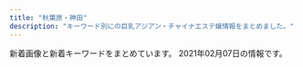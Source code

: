 ```yaml
---
title: "秋葉原・神田"
description: "キーワード別にの巨乳アジアン・チャイナエステ嬢情報をまとめました。"
---
```


新着画像と新着キーワードをまとめています。
2021年02月07日の情報です。

<DmmAffiliateIns />
<KeywordTable
  shops={
    [
    {
        "img_links": [
            "http://www.kien-es.info/img/haruka1.jpg",
            "http://www.kien-es.info/img/kara.png",
            "http://www.kien-es.info/sp/images/staff_t.jpg",
            "http://www.kien-es.info/sp/images/interior_t.jpg",
            "http://www.kien-es.info/sp/images/footer.png",
            "http://www.kien-es.info/images/4.jpg",
            "http://www.kien-es.info/sp/staff/yuka.png",
            "http://www.kien-es.info/img/aki.png",
            "http://www.kien-es.info/images/14.jpg",
            "http://www.kien-es.info/images/rem.png",
            "http://www.kien-es.info/sp/staff/yuri.png",
            "http://www.kien-es.info/images/staff_t.jpg",
            "http://www.kien-es.info/sp/img/haruka1.jpg",
            "http://www.kien-es.info/sp/images/head.jpg",
            "http://www.kien-es.info/sp/images/5.jpg",
            "http://www.kien-es.info/sp/images/info_t.jpg",
            "http://www.kien-es.info/sp/images/tel.jpg",
            "http://www.kien-es.info/img/kumi.png",
            "http://www.kien-es.info/sp/images/sys2.jpg",
            "http://www.kien-es.info/sp/images/info.png",
            "http://www.kien-es.info/images/info.jpg",
            "http://www.kien-es.info/sp/images/8.jpg",
            "http://www.kien-es.info/images/sm.jpg",
            "http://www.kien-es.info/sp/img/kara2.jpg",
            "http://www.kien-es.info/img/yuki.png",
            "http://www.kien-es.info/sp/images/sys4.png",
            "http://www.kien-es.info/sp/img/aki2.jpg",
            "http://www.kien-es.info/images/int1.jpg",
            "http://www.kien-es.info/sp/img/yuka2.jpg",
            "http://www.kien-es.info/sp/img/emi2.jpg",
            "http://www.kien-es.info/images/int2.jpg",
            "http://www.kien-es.info/sp/staff/aki.png",
            "http://www.kien-es.info/sp/img/kumi1.jpg",
            "http://www.kien-es.info/img/aki2.jpg",
            "http://www.kien-es.info/sp/img/yuki1.jpg",
            "http://www.kien-es.info/sp/staff/emi.png",
            "http://www.kien-es.info/images/3.jpg",
            "http://www.kien-es.info/sp/img/kara1.jpg",
            "http://www.kien-es.info/img/kara1.jpg",
            "http://www.kien-es.info/img/kaori.png",
            "http://www.kien-es.info/sp/images/news.jpg",
            "http://www.kien-es.info/img/kumi1.jpg",
            "http://www.kien-es.info/images/12.jpg",
            "http://www.kien-es.info/img/yuka2.jpg",
            "http://www.kien-es.info/sp/images/4.jpg",
            "http://www.kien-es.info/sp/staff/yumi.png",
            "http://www.kien-es.info/sp/img/yuki2.jpg",
            "http://www.kien-es.info/images/head.jpg",
            "http://www.kien-es.info/sp/images/int1.jpg",
            "http://www.kien-es.info/images/sys2.jpg",
            "http://www.kien-es.info/sp/img/aki1.jpg",
            "http://www.kien-es.info/sp/images/1.jpg",
            "http://www.kien-es.info/sp/img/yumi1.jpg",
            "http://www.kien-es.info/images/mobile.jpg",
            "http://www.kien-es.info/sp/images/6.jpg",
            "http://www.kien-es.info/images/news.jpg",
            "http://www.kien-es.info/sp/img/yuri1.jpg",
            "http://www.kien-es.info/img/yuka.png",
            "http://www.kien-es.info/images/10.jpg",
            "http://www.kien-es.info/sp/img/kumi2.jpg",
            "http://www.kien-es.info/img/yuki2.jpg",
            "http://www.kien-es.info/sp/staff/yuki.png",
            "http://www.kien-es.info/sp/img/emi1.jpg",
            "http://www.kien-es.info/img/kara2.jpg",
            "http://www.kien-es.info/images/1.jpg",
            "http://www.kien-es.info/sp/staff/haruka.png",
            "http://www.kien-es.info/images/11.jpg",
            "http://www.kien-es.info/sp/images/ac1.jpg",
            "http://www.kien-es.info/sp/images/int2.png",
            "http://www.kien-es.info/img/kumi2.jpg",
            "http://www.kien-es.info/img/yuki1.jpg",
            "http://www.kien-es.info/img/yuri2.jpg",
            "http://www.kien-es.info/images/interior_t.jpg",
            "http://www.kien-es.info/img/kaori1.jpg",
            "http://www.kien-es.info/sp/staff/kumi.png",
            "http://www.kien-es.info/sp/img/yuri2.jpg",
            "http://www.kien-es.info/sp/images/7.jpg",
            "http://www.kien-es.info/img/yuri1.jpg",
            "http://www.kien-es.info/sp/menu/staff.jpg",
            "http://www.kien-es.info/images/9.jpg",
            "http://www.kien-es.info/sp/images/2.jpg",
            "http://www.kien-es.info/sp/images/ac2.png",
            "http://www.kien-es.info/sp/menu/top.jpg",
            "http://www.kien-es.info/sp/images/rec.jpg",
            "http://www.kien-es.info/sp/images/ac3.png",
            "http://www.kien-es.info/sp/images/newsb.png",
            "http://www.kien-es.info/img/aki1.jpg",
            "http://www.kien-es.info/images/sys1.jpg",
            "http://www.kien-es.info/sp/images/3.jpg",
            "http://www.kien-es.info/img/yuka1.jpg",
            "http://www.kien-es.info/img/emi.png",
            "http://www.kien-es.info/sp/images/9.jpg",
            "http://www.kien-es.info/img/haruka.png",
            "http://www.kien-es.info/sp/images/sys1.jpg",
            "http://www.kien-es.info/images/2.jpg",
            "http://www.kien-es.info/sp/img/yuka1.jpg",
            "http://www.kien-es.info/sp/staff/kara.png",
            "http://www.kien-es.info/img/emi1.jpg",
            "http://www.kien-es.info/sp/images/sys3.jpg",
            "http://www.kien-es.info/img/yuri.png"
        ],
        "url": "http://www.kien-es.info/",
        "keywords": {
            "84": 2,
            "87": 3,
            "86": 1,
            "85": 2,
            "88": 1,
            "D": 5,
            "C": 4
        },
        "station": "JR\u79cb\u8449\u539f\u99c5\u96fb\u6c17\u8857\u53e3",
        "name": "\u5947\u7e01\uff5e\u304d\u3048\u3093\uff5e"
    },
    {
        "name": "NeNe\uff5e\u30cd\u30cd\uff5e",
        "img_links": [
            "http://nene-kanda.net/images/topimage/topimage.jpg",
            "http://nene-kanda.net/images/st/st_saki.jpg",
            "http://nene-kanda.net/images/st/st_mao.jpg",
            "http://nene-kanda.net/images/st/st_miki.jpg",
            "http://nene-kanda.net/images/2.jpg",
            "http://nene-kanda.net/images/st/st_hitomi.jpg",
            "http://nene-kanda.net/images/st/st_ruru.jpg",
            "http://nene-kanda.net/images/1.jpg",
            "http://nene-kanda.net/images/share/tel.png",
            "http://nene-kanda.net/images/st/st_mimi.jpg",
            "http://nene-kanda.net/images/st/st_mie.jpg",
            "http://nene-kanda.net/images/topimage/subimage.jpg",
            "http://nene-kanda.net/images/share/pagetop.png",
            "http://nene-kanda.net/images/share/sptel.png",
            "http://nene-kanda.net/images/3.jpg",
            "http://nene-kanda.net/images/4.jpg"
        ],
        "keywords": {
            "D": 9,
            "C": 31,
            "E": 4,
            "F": 4
        },
        "station": "JR\u795e\u7530\u99c5\u5317\u53e3",
        "url": "http://nene-kanda.net/index.html"
    },
    {
        "img_links": [
            "http://gakuen.jpest.net/images/c10.jpg",
            "http://gakuen.jpest.net/images/c9.jpg",
            "http://gakuenadmin.jpest.net/uploads/2020/12/202012171602335.jpeg",
            "http://gakuenadmin.jpest.net/uploads/2020/11/2020112607060423-e1606374397526.jpeg",
            "http://gakuenadmin.jpest.net/uploads/2021/01/2021013104094765.jpg",
            "http://gakuenadmin.jpest.net/uploads/2020/11/2020112607090815.jpeg",
            "http://gakuenadmin.jpest.net/uploads/2020/11/2020111905093958.jpeg",
            "http://gakuen.jpest.net/images/c7.jpg",
            "http://gakuen.jpest.net/images/c6.jpg",
            "http://gakuen.jpest.net/images/c8.jpg",
            "http://gakuenadmin.jpest.net/uploads/2020/11/g4.jpg",
            "http://gakuenadmin.jpest.net/uploads/2020/11/2020111905143846.jpeg",
            "http://gakuen.jpest.net/images/c5.jpg",
            "http://gakuenadmin.jpest.net/uploads/2020/11/2020112607092280.jpeg",
            "http://gakuenadmin.jpest.net/uploads/2021/01/2021012602175845.jpeg",
            "http://gakuenadmin.jpest.net/uploads/2020/11/2020111707403491.jpg",
            "http://gakuenadmin.jpest.net/uploads/2020/12/2020121716053782.jpeg",
            "http://gakuen.jpest.net/images/c1.jpg",
            "http://gakuen.jpest.net/images/c4.jpg",
            "http://gakuen.jpest.net/images/c2.jpg",
            "http://gakuenadmin.jpest.net/uploads/2021/01/2021013104085726.jpg",
            "http://gakuenadmin.jpest.net/uploads/2020/11/2020111707393172.jpg",
            "http://gakuen.jpest.net/images/c3.jpg",
            "http://gakuenadmin.jpest.net/uploads/2021/01/2021012602203148.jpeg",
            "http://gakuenadmin.jpest.net/uploads/2020/11/202011170741460.jpg",
            "http://gakuenadmin.jpest.net/uploads/2020/11/2020111905172382.jpeg",
            "http://gakuen.jpest.net/images/tel.png"
        ],
        "keywords": {
            "89": 2,
            "F": 2,
            "E": 1,
            "88": 1
        },
        "name": "\u5c11\u5973\u5b66\u5712",
        "url": "http://gakuen.jpest.net/",
        "station": "JR\u79cb\u8449\u539f\u99c5\u662d\u548c\u901a\u308a\u53e3"
    },
    {
        "name": "COCORO",
        "station": "JR\u795e\u7530\u99c5\u6771\u53e3",
        "img_links": [
            "http://k-cocoro.co/images/shishu_02.jpg",
            "http://k-cocoro.co/images/girl_03.png",
            "http://k-cocoro.co/images/tite-magazine.png",
            "http://k-cocoro.co/images/nei_03.png",
            "http://k-cocoro.co/images/mya.jpg",
            "http://k-cocoro.co/images/right_bottom.png",
            "http://k-cocoro.co/images/004.jpg",
            "http://k-cocoro.co/images/gg1.jpg",
            "http://k-cocoro.co/images/ss.jpg",
            "http://k-cocoro.co/images/gg2.jpg",
            "http://k-cocoro.co/images/news_top.jpg",
            "http://k-cocoro.co/images/grande.jpg",
            "http://k-cocoro.co/images/002.jpg",
            "http://k-cocoro.co/images/girl_01.png",
            "http://k-cocoro.co/images/remo.jpg",
            "http://k-cocoro.co/images/yu.jpg",
            "http://k-cocoro.co/images/003.jpg",
            "http://k-cocoro.co/images/girlx_top.png",
            "http://k-cocoro.co/images/right_top.png",
            "http://k-cocoro.co/images/pagetop.png",
            "http://k-cocoro.co/images/nei_01.png",
            "http://k-cocoro.co/images/girl_top.png",
            "http://k-cocoro.co/images/noimage.jpg",
            "http://k-cocoro.co/images/momo.jpg",
            "http://k-cocoro.co/images/g3.jpg",
            "http://k-cocoro.co/images/tite-staff.png",
            "http://k-cocoro.co/images/001.jpg",
            "http://k-cocoro.co/images/shishu_03.jpg",
            "http://k-cocoro.co/images/mail.png",
            "http://k-cocoro.co/images/shishu_01.jpg",
            "http://k-cocoro.co/images/s2.jpg",
            "http://k-cocoro.co/images/yui.jpg"
        ],
        "keywords": {
            "D": 4,
            "E": 4,
            "G": 1
        },
        "url": "http://k-cocoro.co/"
    },
    {
        "station": "JR\u6d45\u8349\u6a4b\u99c5\u6771\u53e3",
        "name": "Ainsel\u30fb\u30a8\u30a4\u30f3\u30bb\u30eb",
        "img_links": [
            "http://ainsel.tyo.ac/images/room1.jpg",
            "http://ainsel.tyo.ac/photos/sites/50/2020/09/2020091109212779.jpg",
            "http://ainsel.tyo.ac/images/s3.jpg",
            "http://ainsel.tyo.ac/images/s_staff.png",
            "http://ainsel.tyo.ac/images/room4.jpg",
            "http://ainsel.tyo.ac/photos/sites/50/2020/09/2020091109303095.jpg",
            "http://ainsel.tyo.ac/images/staff0.jpg",
            "http://ainsel.tyo.ac/photos/sites/50/2020/10/2020100307023490.jpg",
            "http://ainsel.tyo.ac/images/mobile.jpg",
            "http://ainsel.tyo.ac/photos/sites/50/2020/09/2020091109302586.jpg",
            "http://ainsel.tyo.ac/photos/sites/50/2020/09/2020091109302142.jpg",
            "http://ainsel.tyo.ac/images/room3.jpg",
            "http://ainsel.tyo.ac/photos/sites/50/2020/09/2020091109200314.jpg",
            "http://ainsel.tyo.ac/images/news.png",
            "http://ainsel.tyo.ac/images/room2.jpg",
            "http://ainsel.tyo.ac/images/s1.jpg",
            "http://ainsel.tyo.ac/images/top.png"
        ],
        "keywords": {
            "87": 7,
            "88": 7,
            "C": 21,
            "83": 7,
            "81": 7,
            "D": 21,
            "82": 14,
            "86": 7,
            "85": 7,
            "E": 7
        },
        "url": "http://ainsel.tyo.ac/"
    },
    {
        "img_links": [
            "http://massage-esthe.xyz/img/r2.jpg",
            "http://massage-esthe.xyz/img/sta4.jpg",
            "http://massage-esthe.xyz/img/st4.jpg",
            "http://massage-esthe.xyz/img/st5.jpg",
            "http://massage-esthe.xyz/img/top.jpg",
            "http://massage-esthe.xyz/img/sta5.jpg",
            "http://massage-esthe.xyz/img/sta1.jpg",
            "http://massage-esthe.xyz/img/r4.jpg",
            "http://massage-esthe.xyz/img/r1.jpg",
            "http://massage-esthe.xyz/img/sta2.jpg",
            "http://massage-esthe.xyz/img/st1.jpg",
            "http://massage-esthe.xyz/img/sta3.jpg",
            "http://massage-esthe.xyz/img/nosta.jpg",
            "http://massage-esthe.xyz/img/eve.jpg",
            "http://massage-esthe.xyz/img/no.png",
            "http://massage-esthe.xyz/img/st3.jpg",
            "http://massage-esthe.xyz/img/fla.jpg",
            "http://massage-esthe.xyz/img/st2.jpg"
        ],
        "keywords": {
            "86": 11
        },
        "station": "JR\u795e\u7530\u99c5\u897f\u53e3",
        "url": "http://massage-esthe.xyz/",
        "name": "\u7652\u3057\u306e\u68ee"
    },
    {
        "url": "http://www.rave.masg.info/",
        "keywords": {
            "D": 6,
            "F": 2,
            "86": 1,
            "90": 1,
            "G": 1,
            "89": 1,
            "88": 1,
            "87": 5
        },
        "station": "JR\u79cb\u8449\u539f\u99c5\u662d\u548c\u901a\u308a\u53e3",
        "img_links": [
            "http://www.rave.masg.info/images/shop/shop02.jpg",
            "http://www.rave.masg.info/images/tel.png",
            "http://www.rave.masg.info/files/014-02.jpg",
            "http://www.rave.masg.info/images/zi_staff.png",
            "http://www.rave.masg.info/files/002-03.jpg",
            "http://www.rave.masg.info/files/001-03.jpg",
            "http://www.rave.masg.info/files/002.jpg",
            "http://www.rave.masg.info/files/015-03.jpg",
            "http://www.rave.masg.info/images/s2.jpg",
            "http://www.rave.masg.info/files/008.jpg",
            "http://www.rave.masg.info/images/s1.jpg",
            "http://www.rave.masg.info/images/new1.png",
            "http://www.rave.masg.info/images/pick.png",
            "http://www.rave.masg.info/files/002-02.jpg",
            "http://www.rave.masg.info/files/015-02.jpg",
            "http://www.rave.masg.info/files/005-02.jpg",
            "http://www.rave.masg.info/images/xian.png",
            "http://www.rave.masg.info/files/006.jpg",
            "http://www.rave.masg.info/files/014.jpg",
            "http://www.rave.masg.info/files/005.jpg",
            "http://www.rave.masg.info/files/009-03.jpg",
            "http://www.rave.masg.info/images/zi_massage.png",
            "http://www.rave.masg.info/files/014-03.jpg",
            "http://www.rave.masg.info/files/003.jpg",
            "http://www.rave.masg.info/files/015.jpg",
            "http://www.rave.masg.info/images/shop/shop03.jpg",
            "http://www.rave.masg.info/files/001.jpg",
            "http://www.rave.masg.info/images/s4.jpg",
            "http://www.rave.masg.info/images/infotiao1.jpg",
            "http://www.rave.masg.info/files/009-02.jpg",
            "http://www.rave.masg.info/images/service.png",
            "http://www.rave.masg.info/files/003-03.jpg",
            "http://www.rave.masg.info/images/s5.jpg",
            "http://www.rave.masg.info/files/005-03.jpg",
            "http://www.rave.masg.info/images/main_bottom.png",
            "http://www.rave.masg.info/files/008-02.jpg",
            "http://www.rave.masg.info/files/008-03.jpg",
            "http://www.rave.masg.info/files/006-02.jpg",
            "http://www.rave.masg.info/images/new3.png",
            "http://www.rave.masg.info/images/s3.jpg",
            "http://www.rave.masg.info/files/001-02.jpg",
            "http://www.rave.masg.info/images/shop/shop01.jpg",
            "http://www.rave.masg.info/images/main_top.png",
            "http://www.rave.masg.info/images/maga.jpg",
            "http://www.rave.masg.info/files/003-02.jpg",
            "http://www.rave.masg.info/files/009.jpg",
            "http://www.rave.masg.info/images/shop/shop04.jpg",
            "http://www.rave.masg.info/files/006-03.jpg"
        ],
        "name": "RAVE \u30ec\u30a4\u30f4"
    },
    {
        "keywords": {},
        "station": "JR\u79cb\u8449\u539f\u99c5\u662d\u548c\u901a\u308a\u53e3",
        "url": "https://yumegokochi1.com/",
        "img_links": [
            "https://yumegokochi1.com/_src/49451688/mikinew22.png",
            "https://yumegokochi1.com/_src/49451757/mikinew22.png",
            "https://yumegokochi1.com/_src/49451694/img20200920141422782540.png",
            "https://yumegokochi1.com/_src/49451769/sign.png",
            "https://yumegokochi1.com/_src/49451741/panda.png",
            "https://yumegokochi1.com/_src/49601606/mikinew22.png",
            "https://yumegokochi1.com/_src/49800470/mikinew22.png",
            "https://yumegokochi1.com/_src/49800727/1.jpg",
            "https://yumegokochi1.com/_src/49451725/img20200920211111185467.png",
            "https://yumegokochi1.com/_src/52740115/valentine.jpg",
            "https://yumegokochi1.com/_src/49690958/mikinew22.png",
            "https://yumegokochi1.com/_src/49451698/img20200920211111185467.png",
            "https://yumegokochi1.com/_src/49600657/mikinew22.png",
            "https://yumegokochi1.com/_src/49451759/mikinew22.png",
            "https://yumegokochi1.com/_src/49451690/tel.png",
            "https://yumegokochi1.com/_src/49451739/s__37322773.jpg",
            "https://yumegokochi1.com/_src/49800472/mikinew22.png",
            "https://yumegokochi1.com/_src/49690956/mikinew22.png",
            "https://yumegokochi1.com/_src/49451714/img20200920211111185467.png",
            "https://yumegokochi1.com/_src/49451753/mikinew22.png",
            "https://yumegokochi1.com/_src/49451710/gettyimages-1124713982.jpg",
            "https://yumegokochi1.com/_src/49451755/mikinew22.png",
            "https://yumegokochi1.com/_src/49800856/2.jpg",
            "https://yumegokochi1.com/_src/49601604/img_5364.png",
            "https://yumegokochi1.com/_src/49451761/73712a1b-86b8-482b-b4d2-d8a85862327f.jpg",
            "https://yumegokochi1.com/_src/49451747/mikinew22.png",
            "https://yumegokochi1.com/_src/49451804/9dfc3519-db15-4421-9d5a-72bca41cf758.jpg",
            "https://yumegokochi1.com/_src/49600659/mikinew22.png",
            "https://yumegokochi1.com/_src/49451751/s__37707790.jpg",
            "https://yumegokochi1.com/_src/49451712/gettyimages-1124713982.jpg",
            "https://yumegokochi1.com/_src/49451762/9dfc3519-db15-4421-9d5a-72bca41cf758.jpg",
            "https://yumegokochi1.com/_src/49451708/img20200921221149975618.png",
            "https://yumegokochi1.com/_src/49451704/img20200921221149975618.png",
            "https://yumegokochi1.com/_src/49801147/1.jpg",
            "https://yumegokochi1.com/_src/49451706/img20200921221149975618.png",
            "https://yumegokochi1.com/_src/49451724/2019-06-03_20200201221114.png",
            "https://yumegokochi1.com/_src/49451721/2019-06-03_20200201221114.png"
        ],
        "name": "\u30d1\u30f3\u30c0\u30de\u30c3\u30b5\u30fc\u30b8"
    },
    {
        "name": "\u5eb7\u697d\u5712",
        "keywords": {
            "\u304a\u3063\u3071\u3044": 1,
            "95": 1,
            "\u4e73": 14,
            "87": 27,
            "D": 44,
            "86": 16,
            "G": 1,
            "H": 3,
            "F": 4,
            "C": 10,
            "\u80f8": 1,
            "85": 18,
            "84": 9,
            "96": 3,
            "E": 16,
            "89": 8,
            "83": 5,
            "\u30bb\u30af\u30b7\u30fc": 1,
            "88": 8,
            "\u5de8\u4e73": 12,
            "90": 3
        },
        "url": "https://www.a-side.com/k-kourakuen/",
        "station": "JR\u795e\u7530\u99c5\u5317\u53e3",
        "img_links": [
            "https://static.a-side.com/photo/shop/28223/list.jpg",
            "https://static.a-side.com/photo/shop/25050/list.jpg",
            "https://static.a-side.com/photo/shop/34965/list.jpg",
            "https://img.a-side.com/photo/digicame/20210128/31388_01.jpg",
            "https://img.a-side.com/photo/premium/20190305/14648_01_02_s.jpg",
            "https://img.a-side.com/photo/koko/18614/image.jpg",
            "https://static.a-side.com/photo/shop/18614/list.jpg",
            "https://img.a-side.com/photo/premium/20180601/14648_01_01_s.jpg",
            "https://static.a-side.com/photo/shop/31695/list.jpg",
            "https://static.a-side.com/photo/shop/31018/list.jpg",
            "https://img.a-side.com/photo/weekly/20201030/bn.jpg",
            "https://static.a-side.com/photo/shop/20165/list.jpg",
            "https://img.a-side.com/photo/premium/20210201/35215_01_top1.jpg",
            "https://img.a-side.com/photo/digicame/20210127/31406_03.jpg",
            "https://static.a-side.com/photo/shop/30040/list.jpg",
            "https://img.a-side.com/photo/koko/30371/image.jpg",
            "https://static.a-side.com/photo/shop/28305/list.jpg",
            "https://static.a-side.com/photo/shop/18153/list.jpg",
            "https://img.a-side.com/photo/premium/20210127/34669_01_top1.jpg",
            "https://img.a-side.com/photo/premium/20190307/14648_01_04_s.jpg",
            "https://img.a-side.com/photo/premium/20190307/14648_01_sp.jpg",
            "https://img.a-side.com/photo/premium/20170926/14648_01_01_s.jpg",
            "https://img.a-side.com/photo/koko/14648/ss.jpg",
            "https://static.a-side.com/photo/shop/33849/list.jpg",
            "https://img.a-side.com/photo/premium/20210125/34965_01_sp.jpg",
            "https://img.a-side.com/photo/koko/34512/image.jpg",
            "https://img.a-side.com/photo/digicame/20210122/20165_04.jpg",
            "https://img.a-side.com/photo/digicame/20210201/32458_04.jpg",
            "https://static.a-side.com/photo/shop/12823/list.jpg",
            "https://static.a-side.com/photo/shop/10346/list.jpg",
            "https://img.a-side.com/photo/koko/14648/route/4.jpg",
            "https://img.a-side.com/photo/premium/20170926/14648_01_07_s.jpg",
            "https://img.a-side.com/photo/digicame/20210129/12823_02.jpg",
            "https://static.a-side.com/photo/shop/19746/list.jpg",
            "https://static.a-side.com/photo/shop/32833/list.jpg",
            "https://img.a-side.com/photo/premium/20190305/14648_01_04_s.jpg",
            "https://img.a-side.com/photo/digicame/20210127/32614_04.jpg",
            "https://img.a-side.com/photo/digicame/20210128/29730_01.jpg",
            "https://static.a-side.com/photo/shop/31396/list.jpg",
            "https://img.a-side.com/photo/koko/22107/image.jpg",
            "https://img.a-side.com/photo/premium/20210108/33456_01_top1.jpg",
            "https://img.a-side.com/photo/weekly/20210205/19.jpg",
            "https://static.a-side.com/photo/shop/27516/list.jpg",
            "https://static.a-side.com/photo/shop/31414/list.jpg",
            "https://img.a-side.com/photo/premium/20210122/16032_01_top1.jpg",
            "https://static.a-side.com/photo/shop/12836/list.jpg",
            "https://img.a-side.com/photo/koko/34965/thumb.jpg",
            "https://img.a-side.com/photo/weekly/20210205/bn.jpg",
            "https://img.a-side.com/photo/weekly/20200821/bn.jpg",
            "https://static.a-side.com/photo/shop/33789/list.jpg",
            "https://www.a-side.com/include/img/common/placeholder.png",
            "https://img.a-side.com/photo/koko/14648/girls_p/4.jpg",
            "https://img.a-side.com/photo/koko/14648/girls/2.jpg",
            "https://static.a-side.com/photo/shop/31971/list.jpg",
            "https://img.a-side.com/photo/premium/20210202/34965_01_top1.jpg",
            "https://img.a-side.com/photo/premium/20170926/14648_01_03_s.jpg",
            "https://img.a-side.com/photo/premium/20190308/14648_01_08_s.jpg",
            "https://img.a-side.com/photo/weekly/20210205/18.jpg",
            "https://img.a-side.com/photo/digicame/20210205/31406_01.jpg",
            "https://img.a-side.com/photo/premium/20210121/30113_01_top1.jpg",
            "https://static.a-side.com/photo/shop/20362/list.jpg",
            "https://img.a-side.com/photo/premium/20210113/24050_01_top1.jpg",
            "https://img.a-side.com/photo/premium/20210205/30430_01_top2.jpg",
            "https://img.a-side.com/photo/koko/34965/image.jpg",
            "https://static.a-side.com/photo/shop/34169/list.jpg",
            "https://static.a-side.com/photo/shop/31391/list.jpg",
            "https://static.a-side.com/photo/shop/34847/list.jpg",
            "https://static.a-side.com/photo/shop/34660/list.jpg",
            "https://img.a-side.com/photo/koko/18452/image.jpg",
            "https://img.a-side.com/photo/weekly/20210205/15.jpg",
            "https://static.a-side.com/photo/shop/24050/list.jpg",
            "https://img.a-side.com/photo/digicame/20210112/28062_04.jpg",
            "https://static.a-side.com/photo/shop/21054/list.jpg",
            "https://static.a-side.com/photo/shop/33402/list.jpg",
            "https://img.a-side.com/photo/weekly/20201113/bn.jpg",
            "https://img.a-side.com/photo/digicame/20210108/12559_02.jpg",
            "https://www.a-side.com/include/img/premium/placeholder.png",
            "https://static.a-side.com/photo/shop/31404/list.jpg",
            "https://img.a-side.com/photo/premium/20210204/34449_01_top1.jpg",
            "https://static.a-side.com/photo/shop/20975/list.jpg",
            "https://www.a-side.com/k-kourakuen/images/massage/photo03.jpg",
            "https://img.a-side.com/photo/koko/31363/thumb.jpg",
            "https://static.a-side.com/photo/shop/33593/list.jpg",
            "https://img.a-side.com/photo/digicame/20210129/29625_04.jpg",
            "https://img.a-side.com/photo/premium/20190305/14648_01_08_s.jpg",
            "https://img.a-side.com/photo/weekly/20210129/bn.jpg",
            "https://img.a-side.com/photo/premium/20190308/14648_01_04_s.jpg",
            "https://img.a-side.com/photo/koko/31813/image.jpg",
            "https://img.a-side.com/photo/digicame/20210204/35020_03.jpg",
            "https://img.a-side.com/photo/weekly/20201127/bn.jpg",
            "https://img.a-side.com/photo/premium/20210120/34449_01_top1.jpg",
            "https://static.a-side.com/photo/shop/16482/list.jpg",
            "https://www.a-side.com/k-kourakuen/staff/emi/index.jpg",
            "https://img.a-side.com/photo/digicame/20210113/19068_04.jpg",
            "https://img.a-side.com/photo/premium/20190305/14648_01_sp.jpg",
            "https://static.a-side.com/photo/shop/31406/list.jpg",
            "https://img.a-side.com/photo/premium/20210104/34987_01_index.jpg",
            "https://img.a-side.com/photo/digicame/20210127/20991_04.jpg",
            "https://static.a-side.com/photo/shop/28789/list.jpg",
            "https://img.a-side.com/photo/premium/20180601/14648_01_04_s.jpg",
            "https://static.a-side.com/photo/shop/27592/list.jpg",
            "https://img.a-side.com/photo/premium/20190307/14648_01_01_s.jpg",
            "https://img.a-side.com/photo/koko/14648/shop/2.jpg",
            "https://img.a-side.com/photo/koko/33649/image.jpg",
            "https://static.a-side.com/photo/shop/33529/list.jpg",
            "https://www.a-side.com/k-kourakuen/images/info/photo01.jpg",
            "https://img.a-side.com/photo/koko/21711/image.jpg",
            "https://static.a-side.com/photo/shop/35298/list.jpg",
            "https://img.a-side.com/photo/premium/20190308/14648_01_03_s.jpg",
            "https://static.a-side.com/photo/shop/29625/list.jpg",
            "https://static.a-side.com/photo/shop/33272/list.jpg",
            "https://static.a-side.com/photo/shop/11708/list.jpg",
            "https://static.a-side.com/photo/shop/28456/list.jpg",
            "https://www.a-side.com/include/img/top/button_twitter.png",
            "https://static.a-side.com/photo/shop/24528/list.jpg",
            "https://img.a-side.com/photo/premium/20170926/14648_01_04_s.jpg",
            "https://static.a-side.com/photo/shop/14189/list.jpg",
            "https://www.a-side.com/k-kourakuen/images/massage/photo04.jpg",
            "https://static.a-side.com/photo/shop/33255/list.jpg",
            "https://img.a-side.com/photo/koko/34669/image.jpg",
            "https://img.a-side.com/photo/digicame/20210120/26654_03.jpg",
            "https://img.a-side.com/photo/premium/20190307/14648_01_06_s.jpg",
            "https://www.a-side.com/k-kourakuen/images/info/photo04.jpg",
            "https://img.a-side.com/photo/koko/14648/girls/1.jpg",
            "https://img.a-side.com/photo/koko/34449/image.jpg",
            "https://img.a-side.com/photo/koko/22504/image.jpg",
            "https://img.a-side.com/photo/premium/20210111/34449_01_top1.jpg",
            "https://img.a-side.com/photo/koko/25675/image.jpg",
            "https://img.a-side.com/photo/premium/20210129/34669_01_top1.jpg",
            "https://img.a-side.com/photo/premium/20190307/14648_01_08_s.jpg",
            "https://img.a-side.com/photo/premium/20190305/14648_01_07_s.jpg",
            "https://img.a-side.com/photo/premium/20180601/14648_01_02_s.jpg",
            "https://img.a-side.com/photo/premium/20190305/14648_01_01_s.jpg",
            "https://img.a-side.com/photo/premium/20190305/14648_01_06_s.jpg",
            "https://img.a-side.com/photo/weekly/20201225/bn.jpg",
            "https://img.a-side.com/photo/premium/20190305/14648_01_03_s.jpg",
            "https://img.a-side.com/photo/digicame/20210125/25065_02.jpg",
            "https://img.a-side.com/photo/koko/21913/image.jpg",
            "https://static.a-side.com/photo/shop/33606/list.jpg",
            "https://img.a-side.com/photo/weekly/20201120/bn.jpg",
            "https://img.a-side.com/photo/premium/20210125/34965_01_top1.jpg",
            "https://img.a-side.com/photo/premium/20180601/14648_01_sp.jpg",
            "https://img.a-side.com/photo/premium/20190308/14648_01_sp.jpg",
            "https://img.a-side.com/photo/koko/14648/girls/4.jpg",
            "https://img.a-side.com/photo/weekly/20210205/10.jpg",
            "https://img.a-side.com/photo/weekly/20210108/bn.jpg",
            "https://img.a-side.com/photo/weekly/20201218/bn.jpg",
            "https://img.a-side.com/photo/weekly/20210205/03.jpg",
            "https://static.a-side.com/photo/shop/25236/list.jpg",
            "https://static.a-side.com/photo/shop/32006/list.jpg",
            "https://static.a-side.com/photo/shop/35000/list.jpg",
            "https://static.a-side.com/photo/shop/34768/list.jpg",
            "https://static.a-side.com/photo/shop/21913/list.jpg",
            "https://static.a-side.com/photo/shop/30901/list.jpg",
            "https://static.a-side.com/photo/shop/20342/list.jpg",
            "https://static.a-side.com/photo/shop/34961/list.jpg",
            "https://static.a-side.com/photo/shop/21136/list.jpg",
            "https://static.a-side.com/photo/shop/31390/list.jpg",
            "https://www.a-side.com/k-kourakuen/staff/moe/01.jpg",
            "https://img.a-side.com/photo/digicame/20210114/28058_04.jpg",
            "https://www.a-side.com/k-kourakuen/images/info/photo03.jpg",
            "https://static.a-side.com/photo/shop/31411/list.jpg",
            "https://static.a-side.com/photo/shop/30346/list.jpg",
            "https://static.a-side.com/photo/shop/29606/list.jpg",
            "https://static.a-side.com/photo/shop/34669/list.jpg",
            "https://static.a-side.com/photo/shop/18324/list.jpg",
            "https://img.a-side.com/photo/premium/20210114/30430_01_top1.jpg",
            "https://static.a-side.com/photo/shop/25429/list.jpg",
            "https://static.a-side.com/photo/shop/20251/list.jpg",
            "https://static.a-side.com/photo/shop/31758/list.jpg",
            "https://img.a-side.com/photo/weekly/20210205/09.jpg",
            "https://static.a-side.com/photo/shop/26654/list.jpg",
            "https://www.a-side.com/k-kourakuen/images/banner/koko_468x60.jpg",
            "https://img.a-side.com/photo/koko/14648/image.jpg",
            "https://static.a-side.com/photo/shop/25675/list.jpg",
            "https://static.a-side.com/photo/shop/31593/list.jpg",
            "https://static.a-side.com/photo/shop/26974/list.jpg",
            "https://img.a-side.com/photo/koko/14648/route/1.jpg",
            "https://static.a-side.com/photo/shop/26547/list.jpg",
            "https://img.a-side.com/photo/koko/14648/girls/3.jpg",
            "https://img.a-side.com/photo/digicame/20210121/34276_03.jpg",
            "https://img.a-side.com/photo/premium/20170926/14648_01_06_s.jpg",
            "https://static.a-side.com/photo/shop/21985/list.jpg",
            "https://www.a-side.com/k-kourakuen/staff/mimi/index.jpg",
            "https://img.a-side.com/photo/premium/20170926/14648_01_08_s.jpg",
            "https://img.a-side.com/photo/koko/25875/image.jpg",
            "https://www.a-side.com/include/img/shop/button_official.png",
            "https://static.a-side.com/photo/shop/35167/list.jpg",
            "https://static.a-side.com/photo/shop/21762/list.jpg",
            "https://www.a-side.com/k-kourakuen/staff/kasumi/01.jpg",
            "https://img.a-side.com/photo/premium/20170926/14648_01_02_s.jpg",
            "https://static.a-side.com/photo/shop/22173/list.jpg",
            "https://static.a-side.com/photo/shop/19750/list.jpg",
            "https://static.a-side.com/photo/shop/33596/list.jpg",
            "https://img.a-side.com/photo/koko/14648/shop/3.jpg",
            "https://static.a-side.com/photo/shop/17223/list.jpg",
            "https://img.a-side.com/photo/koko/14648/shop/4.jpg",
            "https://img.a-side.com/photo/koko/30901/image.jpg",
            "https://static.a-side.com/photo/shop/34272/list.jpg",
            "https://img.a-side.com/photo/weekly/20200918/bn.jpg",
            "https://www.a-side.com/k-kourakuen/images/coupon/info.png",
            "https://img.a-side.com/photo/premium/20190307/14648_01_02_s.jpg",
            "https://www.a-side.com/include/img/premium/dummy.png",
            "https://static.a-side.com/photo/shop/29395/list.jpg",
            "https://img.a-side.com/photo/digicame/20210203/26654_02.jpg",
            "https://static.a-side.com/photo/shop/29730/list.jpg",
            "https://static.a-side.com/photo/shop/31455/list.jpg",
            "https://img.a-side.com/photo/koko/20335/image.jpg",
            "https://img.a-side.com/photo/premium/20210122/27898_01_top1.jpg",
            "https://img.a-side.com/photo/koko/14648/girls_p/1.jpg",
            "https://static.a-side.com/photo/shop/22728/list.jpg",
            "https://static.a-side.com/photo/shop/25598/list.jpg",
            "https://www.a-side.com/k-kourakuen/images/massage/photo01.jpg",
            "https://img.a-side.com/photo/premium/20210119/33649_01_top1.jpg",
            "https://img.a-side.com/photo/koko/30113/image.jpg",
            "https://static.a-side.com/photo/shop/35086/list.jpg",
            "https://img.a-side.com/photo/digicame/20210127/31406_02.jpg",
            "https://static.a-side.com/photo/shop/34907/list.jpg",
            "https://static.a-side.com/photo/shop/27698/list.jpg",
            "https://img.a-side.com/photo/koko/34140/image.jpg",
            "https://img.a-side.com/photo/weekly/20210205/05.jpg",
            "https://www.a-side.com/k-kourakuen/images/coupon/presented.png",
            "https://static.a-side.com/photo/shop/30113/list.jpg",
            "https://www.a-side.com/k-kourakuen/staff/aoi/01.jpg",
            "https://static.a-side.com/photo/shop/27348/list.jpg",
            "https://img.a-side.com/photo/weekly/20210205/sp.jpg",
            "https://img.a-side.com/photo/premium/20210126/18614_01_sp.jpg",
            "https://img.a-side.com/photo/weekly/20210205/14.jpg",
            "https://img.a-side.com/photo/premium/20210128/33649_01_sp.jpg",
            "https://img.a-side.com/photo/digicame/20210129/29625_02.jpg",
            "https://www.a-side.com/k-kourakuen/images/top_notice.jpg",
            "https://img.a-side.com/photo/koko/31175/image.jpg",
            "https://www.a-side.com/k-kourakuen/staff/kasumi/index.jpg",
            "https://img.a-side.com/photo/koko/26035/image.jpg",
            "https://img.a-side.com/photo/digicame/20210126/30305_01.jpg",
            "https://img.a-side.com/photo/digicame/20210111/19987_03.jpg",
            "https://img.a-side.com/photo/premium/20180601/14648_01_06_s.jpg",
            "https://static.a-side.com/photo/shop/26274/list.jpg",
            "https://static.a-side.com/photo/shop/35215/list.jpg",
            "https://static.a-side.com/photo/shop/10590/list.jpg",
            "https://static.a-side.com/photo/shop/22601/list.jpg",
            "https://static.a-side.com/photo/shop/19411/list.jpg",
            "https://static.a-side.com/photo/shop/31387/list.jpg",
            "https://static.a-side.com/photo/shop/30051/list.jpg",
            "https://static.a-side.com/photo/shop/35020/list.jpg",
            "https://img.a-side.com/photo/koko/26192/image.jpg",
            "https://img.a-side.com/photo/digicame/20210129/29625_03.jpg",
            "https://img.a-side.com/photo/digicame/20210125/15122_02.jpg",
            "https://img.a-side.com/photo/weekly/20210101/bn.jpg",
            "https://img.a-side.com/photo/premium/20180601/14648_01_07_s.jpg",
            "https://img.a-side.com/photo/koko/14648/route/3.jpg",
            "https://img.a-side.com/photo/koko/24050/thumb.jpg",
            "https://img.a-side.com/photo/digicame/20210202/30305_04.jpg",
            "https://img.a-side.com/photo/koko/24050/image.jpg",
            "https://static.a-side.com/photo/shop/25785/list.jpg",
            "https://img.a-side.com/photo/koko/14648/shop/1.jpg",
            "https://img.a-side.com/photo/weekly/20210205/06.jpg",
            "https://img.a-side.com/photo/weekly/20210205/04.jpg",
            "https://img.a-side.com/photo/weekly/20201204/bn.jpg",
            "https://static.a-side.com/photo/shop/29858/list.jpg",
            "https://img.a-side.com/photo/koko/14648/massage/3.jpg",
            "https://static.a-side.com/photo/shop/31407/list.jpg",
            "https://img.a-side.com/photo/weekly/20200731/bn.jpg",
            "https://img.a-side.com/photo/weekly/20200911/bn.jpg",
            "https://static.a-side.com/photo/shop/30430/list.jpg",
            "https://img.a-side.com/photo/weekly/20200717/bn.jpg",
            "https://img.a-side.com/photo/premium/20210126/18614_01_top1.jpg",
            "https://img.a-side.com/photo/koko/32924/image.jpg",
            "https://img.a-side.com/photo/koko/33490/image.jpg",
            "https://static.a-side.com/photo/shop/27129/list.jpg",
            "https://img.a-side.com/photo/koko/14648/girls_p/3.jpg",
            "https://img.a-side.com/photo/premium/20210203/30430_01_top1.jpg",
            "https://img.a-side.com/photo/weekly/20210122/bn.jpg",
            "https://static.a-side.com/photo/shop/24920/list.jpg",
            "https://img.a-side.com/photo/koko/34071/image.jpg",
            "https://img.a-side.com/photo/premium/20190308/14648_01_07_s.jpg",
            "https://img.a-side.com/photo/premium/20170926/14648_01_05_s.jpg",
            "https://img.a-side.com/photo/koko/14648/girls_p/2.jpg",
            "https://img.a-side.com/photo/weekly/20210205/01.jpg",
            "https://static.a-side.com/photo/shop/31175/list.jpg",
            "https://static.a-side.com/photo/shop/15858/list.jpg",
            "https://www.a-side.com/include/img/shop/button_official_s.png",
            "https://img.a-side.com/photo/koko/31363/image.jpg",
            "https://static.a-side.com/photo/shop/26130/list.jpg",
            "https://static.a-side.com/photo/shop/31813/list.jpg",
            "https://www.a-side.com/k-kourakuen/staff/moe/index.jpg",
            "https://static.a-side.com/photo/shop/30509/list.jpg",
            "https://static.a-side.com/photo/shop/16718/list.jpg",
            "https://img.a-side.com/photo/premium/20210112/30430_01_top1.jpg",
            "https://static.a-side.com/photo/shop/31533/list.jpg",
            "https://img.a-side.com/photo/premium/20210127/34669_01_sp.jpg",
            "https://static.a-side.com/photo/shop/23877/list.jpg",
            "https://www.a-side.com/include/img/place_ad/place_ad.png",
            "https://static.a-side.com/photo/shop/27398/list.jpg",
            "https://static.a-side.com/photo/shop/30259/list.jpg",
            "https://img.a-side.com/photo/koko/30430/image.jpg",
            "https://static.a-side.com/photo/shop/33321/list.jpg",
            "https://img.a-side.com/photo/premium/20190308/14648_01_02_s.jpg",
            "https://img.a-side.com/photo/digicame/20210118/22456_01.jpg",
            "https://img.a-side.com/photo/digicame/20210125/21711_04.jpg",
            "https://img.a-side.com/photo/premium/20190308/14648_01_05_s.jpg",
            "https://static.a-side.com/photo/shop/16733/list.jpg",
            "https://static.a-side.com/photo/shop/26502/list.jpg",
            "https://img.a-side.com/photo/premium/20210201/35215_01_top2.jpg",
            "https://img.a-side.com/photo/digicame/20210119/17223_04.jpg",
            "https://www.a-side.com/k-kourakuen/staff/momoko/index.jpg",
            "https://img.a-side.com/photo/weekly/20201211/bn.jpg",
            "https://img.a-side.com/photo/koko/14648/massage/2.jpg",
            "https://static.a-side.com/photo/shop/27777/list.jpg",
            "https://static.a-side.com/photo/shop/25203/list.jpg",
            "https://static.a-side.com/photo/shop/27473/list.jpg",
            "https://static.a-side.com/photo/shop/27898/list.jpg",
            "https://static.a-side.com/photo/shop/33585/list.jpg",
            "https://static.a-side.com/photo/shop/31363/list.jpg",
            "https://static.a-side.com/photo/shop/25019/list.jpg",
            "https://www.a-side.com/include/img/shop/best-price.png",
            "https://img.a-side.com/photo/koko/14648/massage/1.jpg",
            "https://static.a-side.com/photo/shop/20991/list.jpg",
            "https://img.a-side.com/photo/premium/20180601/14648_01_05_s.jpg",
            "https://static.a-side.com/photo/shop/32897/list.jpg",
            "https://static.a-side.com/photo/shop/22456/list.jpg",
            "https://static.a-side.com/photo/shop/31400/list.jpg",
            "https://www.a-side.com/k-kourakuen/images/covergirl.jpg",
            "https://static.a-side.com/photo/shop/16032/list.jpg",
            "https://img.a-side.com/photo/digicame/20210125/31404_02.jpg",
            "https://static.a-side.com/photo/shop/28058/list.jpg",
            "https://img.a-side.com/photo/weekly/20200814/bn.jpg",
            "https://static.a-side.com/photo/shop/24663/list.jpg",
            "https://img.a-side.com/photo/kandeli/19498.jpg",
            "https://static.a-side.com/photo/shop/35132/list.jpg",
            "https://static.a-side.com/photo/shop/25170/list.jpg",
            "https://static.a-side.com/photo/shop/29848/list.jpg",
            "https://static.a-side.com/photo/shop/28062/list.jpg",
            "https://img.a-side.com/photo/weekly/20210205/17.jpg",
            "https://static.a-side.com/photo/shop/14310/list.jpg",
            "https://www.a-side.com/include/img/shop/button_official_l.png",
            "https://img.a-side.com/photo/koko/30430/thumb.jpg",
            "https://img.a-side.com/photo/weekly/20210205/12.jpg",
            "https://img.a-side.com/photo/weekly/20210205/13.jpg",
            "https://img.a-side.com/photo/digicame/20210129/25465_02.jpg",
            "https://img.a-side.com/photo/weekly/20201002/bn.jpg",
            "https://img.a-side.com/photo/koko/14648/route/2.jpg",
            "https://static.a-side.com/photo/shop/32320/list.jpg",
            "https://img.a-side.com/photo/weekly/20210205/20.jpg",
            "https://static.a-side.com/photo/shop/12559/list.jpg",
            "https://img.a-side.com/photo/koko/21985/image.jpg",
            "https://www.a-side.com/k-kourakuen/staff/haru/index.jpg",
            "https://static.a-side.com/photo/shop/15122/list.jpg",
            "https://img.a-side.com/photo/digicame/20210129/29625_01.jpg",
            "https://img.a-side.com/photo/question/20201221/sp.jpg",
            "https://static.a-side.com/photo/shop/32458/list.jpg",
            "https://static.a-side.com/photo/shop/34276/list.jpg",
            "https://static.a-side.com/photo/shop/31534/list.jpg",
            "https://img.a-side.com/photo/premium/20210205/30430_01_top1.jpg",
            "https://static.a-side.com/photo/shop/25065/list.jpg",
            "https://static.a-side.com/photo/shop/12568/list.jpg",
            "https://img.a-side.com/photo/koko/26547/image.jpg",
            "https://static.a-side.com/photo/shop/33708/list.jpg",
            "https://static.a-side.com/photo/shop/31401/list.jpg",
            "https://img.a-side.com/photo/premium/20190307/14648_01_03_s.jpg",
            "https://static.a-side.com/photo/shop/25026/list.jpg",
            "https://www.a-side.com/k-kourakuen/staff/mimi/01.jpg",
            "https://img.a-side.com/photo/kandeli/13332.jpg",
            "https://img.a-side.com/photo/premium/20190308/14648_01_01_s.jpg",
            "https://img.a-side.com/photo/koko/14648/massage/4.jpg",
            "https://img.a-side.com/photo/koko/16032/image.jpg",
            "https://img.a-side.com/photo/premium/20210122/27898_01_top2.jpg",
            "https://static.a-side.com/photo/shop/32689/list.jpg",
            "https://static.a-side.com/photo/shop/33796/list.jpg",
            "https://img.a-side.com/photo/premium/20190308/14648_01_06_s.jpg",
            "https://img.a-side.com/photo/weekly/20201009/bn.jpg",
            "https://static.a-side.com/photo/shop/35018/list.jpg",
            "https://img.a-side.com/photo/premium/20180601/14648_01_03_s.jpg",
            "https://img.a-side.com/photo/koko/33456/image.jpg",
            "https://static.a-side.com/photo/shop/26456/list.jpg",
            "https://img.a-side.com/photo/koko/22918/image.jpg",
            "https://static.a-side.com/photo/shop/30305/list.jpg",
            "https://img.a-side.com/photo/weekly/20210205/11.jpg",
            "https://static.a-side.com/photo/shop/25640/list.jpg",
            "https://static.a-side.com/photo/shop/31399/list.jpg",
            "https://img.a-side.com/photo/premium/20210118/30430_01_top1.jpg",
            "https://www.a-side.com/k-kourakuen/images/massage/photo02.jpg",
            "https://static.a-side.com/photo/shop/29890/list.jpg",
            "https://img.a-side.com/photo/weekly/20210205/16.jpg",
            "https://static.a-side.com/photo/shop/32607/list.jpg",
            "https://img.a-side.com/photo/koko/16272/image.jpg",
            "https://static.a-side.com/photo/shop/16019/list.jpg",
            "https://static.a-side.com/photo/shop/19987/list.jpg",
            "https://img.a-side.com/photo/premium/20190307/14648_01_05_s.jpg",
            "https://img.a-side.com/photo/weekly/20210205/top.jpg",
            "https://img.a-side.com/photo/premium/20180601/14648_01_08_s.jpg",
            "https://img.a-side.com/photo/koko/14310/image.jpg",
            "https://img.a-side.com/photo/digicame/20210115/14648_01.jpg",
            "https://img.a-side.com/photo/premium/20190307/14648_01_07_s.jpg",
            "https://img.a-side.com/photo/digicame/20210115/34987_01.jpg",
            "https://img.a-side.com/photo/koko/34987/image.jpg",
            "https://www.a-side.com/include/img/area_each/icon_koko.png",
            "https://static.a-side.com/photo/shop/33406/list.jpg",
            "https://img.a-side.com/photo/weekly/20210205/08.jpg",
            "https://img.a-side.com/photo/premium/20210115/33456_01_top1.jpg",
            "https://img.a-side.com/photo/premium/20170926/14648_01_sp.jpg",
            "https://static.a-side.com/photo/shop/34987/list.jpg",
            "https://static.a-side.com/photo/shop/27630/list.jpg",
            "https://img.a-side.com/photo/weekly/20200904/bn.jpg",
            "https://img.a-side.com/photo/koko/22696/image.jpg",
            "https://img.a-side.com/photo/weekly/20210205/07.jpg",
            "https://img.a-side.com/photo/premium/20210128/33649_01_top1.jpg",
            "https://img.a-side.com/photo/weekly/20200828/bn.jpg",
            "https://img.a-side.com/photo/weekly/20210205/02.jpg",
            "https://static.a-side.com/photo/shop/30069/list.jpg",
            "https://img.a-side.com/photo/premium/20190305/14648_01_05_s.jpg",
            "https://static.a-side.com/photo/shop/31403/list.jpg",
            "https://static.a-side.com/photo/shop/31388/list.jpg",
            "https://static.a-side.com/photo/shop/21196/list.jpg",
            "https://static.a-side.com/photo/shop/25495/list.jpg",
            "https://www.a-side.com/k-kourakuen/staff/aoi/index.jpg",
            "https://www.a-side.com/k-kourakuen/images/info/photo02.jpg",
            "https://img.a-side.com/photo/weekly/20210115/bn.jpg",
            "https://static.a-side.com/photo/shop/33915/list.jpg"
        ]
    },
    {
        "img_links": [
            "http://esthe-aroma.pink/img/stan.png",
            "http://esthe-aroma.pink/img/m10.jpg",
            "http://esthe-aroma.pink/img/cg01.jpg",
            "http://esthe-aroma.pink/img/noo.png",
            "http://esthe-aroma.pink/img/m5.jpg",
            "http://esthe-aroma.pink/img/fla.jpg",
            "http://esthe-aroma.pink/img/m3.jpg",
            "http://esthe-aroma.pink/img/m20.jpg",
            "http://esthe-aroma.pink/img/m4.jpg",
            "http://esthe-aroma.pink/img/m1.jpg",
            "http://esthe-aroma.pink/img/cg04.jpg",
            "http://esthe-aroma.pink/img/cg011.jpg",
            "http://esthe-aroma.pink/img/cg06.jpg",
            "http://esthe-aroma.pink/img/m2.jpg",
            "http://esthe-aroma.pink/img/cg021.jpg",
            "http://esthe-aroma.pink/img/m6.jpg",
            "http://esthe-aroma.pink/img/cg05.jpg",
            "http://esthe-aroma.pink/img/cg02.jpg",
            "http://esthe-aroma.pink/img/m60.jpg",
            "http://esthe-aroma.pink/img/top.jpg",
            "http://esthe-aroma.pink/img/no.png",
            "http://esthe-aroma.pink/img/cg07.jpg",
            "http://esthe-aroma.pink/img/cg03.jpg",
            "http://esthe-aroma.pink/img/m30.jpg"
        ],
        "keywords": {
            "85": 2,
            "86": 4,
            "C": 2,
            "D": 4,
            "E": 1,
            "87": 1
        },
        "url": "http://esthe-aroma.pink/",
        "station": "JR\u795e\u7530\u99c5\u6771\u53e3",
        "name": "\u604b\u306e\u65e5"
    },
    {
        "img_links": [
            "http://yuri.es-relax.info/images/yuyu1.jpg",
            "http://yuri.es-relax.info/images/sayuri1.jpg",
            "http://yuri.es-relax.info/images/bg_header.jpg",
            "http://yuri.es-relax.info/images/nana1.jpg",
            "http://yuri.es-relax.info/images/nao1.jpg",
            "http://yuri.es-relax.info/images/info5.jpg",
            "http://yuri.es-relax.info/images/info3.png",
            "http://yuri.es-relax.info/images/hana1.jpg",
            "http://yuri.es-relax.info/gals/riri1.jpg",
            "http://yuri.es-relax.info/gals/yuki1.jpg",
            "http://yuri.es-relax.info/gals/mimi1.jpg"
        ],
        "name": "\u767e\u5408",
        "keywords": {
            "86": 14,
            "88": 2,
            "D": 12
        },
        "station": "JR\u795e\u7530\u99c5\u6771\u53e3",
        "url": "http://yuri.es-relax.info/"
    },
    {
        "name": "\u685c\u6e80\u958b",
        "url": "http://sakuram.jpest.net/",
        "keywords": {
            "F": 1,
            "E": 2
        },
        "img_links": [
            "http://sakuram.jpest.net/images/tit_staff.jpg",
            "http://sakuram.jpest.net/images/c3.jpg",
            "http://sakuram.jpest.net/images/tel.png",
            "http://sakuram.jpest.net/images/tit_massage.jpg",
            "http://sakuram.jpest.net/images/tit_new.jpg",
            "http://sakuram.jpest.net/images/sp_tit_staff.jpg",
            "http://sakuram.jpest.net/images/sp_tit_pro.jpg",
            "http://sakuramadmin.jpest.net/uploads//202011250904311.jpg",
            "http://sakuram.jpest.net/images/tit_pro.jpg",
            "http://sakuram.jpest.net/images/c4.jpg",
            "http://sakuram.jpest.net/images/c1.jpg",
            "http://sakuram.jpest.net/images/c5.jpg",
            "http://sakuramadmin.jpest.net/uploads//2020112509121473.jpg",
            "http://sakuramadmin.jpest.net/uploads//2020112509073633.jpg",
            "http://sakuram.jpest.net/images/c9.jpg",
            "http://sakuram.jpest.net/images/sp_tit_pick.jpg",
            "http://sakuram.jpest.net/images/c2.jpg",
            "http://sakuram.jpest.net/images/sp_tit_new.jpg",
            "http://sakuramadmin.jpest.net/uploads//2020112509053688.jpg",
            "http://sakuram.jpest.net/images/sp_tit_massage.jpg",
            "http://sakuram.jpest.net/images/c8.jpg",
            "http://sakuram.jpest.net/images/c7.jpg",
            "http://sakuram.jpest.net/images/tit_sch.jpg",
            "http://sakuram.jpest.net/images/top.jpg",
            "http://sakuramadmin.jpest.net/uploads//2020112509063652.jpg",
            "http://sakuramadmin.jpest.net/uploads//2020112509102616.jpg",
            "http://sakuramadmin.jpest.net/uploads//202012130438462-e1607834356277.jpeg",
            "http://sakuram.jpest.net/images/c6.jpg"
        ],
        "station": "JR\u79cb\u8449\u539f\u99c5\u662d\u548c\u901a\u308a\u53e3"
    },
    {
        "station": "JR\u6d45\u8349\u6a4b\u99c5\u6771\u53e3",
        "url": "http://www.asakusabashi-est.xyz/",
        "keywords": {
            "84": 1
        },
        "name": "Oualia\u30fb\u30af\u30aa\u30ea\u30a2",
        "img_links": [
            "http://www.asakusabashi-est.xyz/images/index-aridel_10.jpg",
            "http://www.asakusabashi-est.xyz/images/index-aridel_18.jpg",
            "http://www.asakusabashi-est.xyz/images/staff/2/moro/moro.jpg",
            "http://www.asakusabashi-est.xyz/images/staff/4/4.jpg",
            "http://www.asakusabashi-est.xyz/images/index-aridel_24.jpg",
            "http://www.asakusabashi-est.xyz/images/top/t3.jpg",
            "http://www.asakusabashi-est.xyz/images/top/t3.png",
            "http://www.asakusabashi-est.xyz/images/idnex-down/index-down-if_07.jpg",
            "http://www.asakusabashi-est.xyz/images/index-aridel_20.jpg",
            "http://www.asakusabashi-est.xyz/images/nav/lanmu-t-st.jpg",
            "http://www.asakusabashi-est.xyz/images/staff/akira.jpg",
            "http://www.asakusabashi-est.xyz/images/sys/lanmu-zi-s7.png",
            "http://www.asakusabashi-est.xyz/images/shop/zi4.png",
            "http://www.asakusabashi-est.xyz/images/staff/4/2.jpg",
            "http://www.asakusabashi-est.xyz/images/index-aridel_07.jpg",
            "http://www.asakusabashi-est.xyz/images/idnex-down/index-down-if_12.jpg",
            "http://www.asakusabashi-est.xyz/images/index-aridel_02.jpg",
            "http://www.asakusabashi-est.xyz/images/nav/lanmu-t-sys.jpg",
            "http://www.asakusabashi-est.xyz/images/idnex-down/index-down-if_03.jpg",
            "http://www.asakusabashi-est.xyz/images/shop/zi2.png",
            "http://www.asakusabashi-est.xyz/images/staff/4/3.jpg",
            "http://www.asakusabashi-est.xyz/images/top/t2.jpg",
            "http://www.asakusabashi-est.xyz/images/nav/lanmu-t-job.jpg",
            "http://www.asakusabashi-est.xyz/images/idnex-down/index-down-if_05.jpg",
            "http://www.asakusabashi-est.xyz/images/shop/zi.png",
            "http://www.asakusabashi-est.xyz/images/shop/zi3.png",
            "http://www.asakusabashi-est.xyz/images/staff/6.jpg"
        ]
    },
    {
        "url": "http://chou-massage.work/",
        "img_links": [
            "http://chou-massage.work/img/nos.jpg",
            "http://chou-massage.work/img/st1.jpg",
            "http://chou-massage.work/img/st2.jpg",
            "http://chou-massage.work/img/fla-1.jpg",
            "http://chou-massage.work/sp/img/acc.jpg",
            "http://chou-massage.work/img/mo.png",
            "http://chou-massage.work/sp/img/st4.jpg",
            "http://chou-massage.work/img/botton.jpg",
            "http://chou-massage.work/sp/img/sta2.jpg",
            "http://chou-massage.work/sp/img/nos.jpg",
            "http://chou-massage.work/img/sta1.jpg",
            "http://chou-massage.work/sp/img/botton.jpg",
            "http://chou-massage.work/img/sta3.jpg",
            "http://chou-massage.work/sp/img/fla-1.jpg",
            "http://chou-massage.work/img/fla-3.jpg",
            "http://chou-massage.work/img/sta2.jpg",
            "http://chou-massage.work/sp/img/fla-2.jpg",
            "http://chou-massage.work/sp/img/st3.jpg",
            "http://chou-massage.work/img/sta4.jpg",
            "http://chou-massage.work/img/acc.jpg",
            "http://chou-massage.work/img/st4.jpg",
            "http://chou-massage.work/sp/img/mo.png",
            "http://chou-massage.work/img/st3.jpg",
            "http://chou-massage.work/sp/img/st2.jpg",
            "http://chou-massage.work/sp/img/sta1.jpg",
            "http://chou-massage.work/sp/img/sta3.jpg",
            "http://chou-massage.work/img/fla-2.jpg",
            "http://chou-massage.work/sp/img/st1.jpg",
            "http://chou-massage.work/sp/img/sta4.jpg",
            "http://chou-massage.work/sp/img/fla-3.jpg"
        ],
        "name": "\u8776",
        "keywords": {
            "D": 10,
            "86": 8,
            "85": 2,
            "E": 6,
            "87": 6,
            "C": 22
        },
        "station": "JR\u795e\u7530\u99c5\u897f\u53e3"
    },
    {
        "url": "http://loman.ies.fun/",
        "name": "\u30cf\u30d4\u30cd\u30b9",
        "img_links": [
            "http://loman.ies.fun/images/room1.jpg",
            "http://loman.ies.fun/images/s_staff.png",
            "http://loman.ies.fun/images/room4.jpg",
            "http://loman.ies.fun/images/room3.jpg",
            "http://loman.ies.fun/images/mobile.jpg",
            "http://loman.ies.fun/photos/sites/33/2020/03/2020032611511046.jpg",
            "http://loman.ies.fun/photos/sites/33/2020/03/2020032611553428.jpg",
            "http://loman.ies.fun/photos/sites/33/2020/03/2020032611581687.jpg",
            "http://loman.ies.fun/images/room2.jpg",
            "http://loman.ies.fun/images/girl-z2.jpg",
            "http://loman.ies.fun/photos/sites/33/2020/03/2020032611522152.jpg",
            "http://loman.ies.fun/photos/sites/33/2020/03/2020032612000446.jpg",
            "http://loman.ies.fun/photos/sites/33/2020/03/2020032611445885.jpg",
            "http://loman.ies.fun/images/top.png",
            "http://loman.ies.fun/photos/sites/33/2020/03/202003261200240.jpg",
            "http://loman.ies.fun/photos/sites/33/2020/03/2020032611565659.jpg",
            "http://loman.ies.fun/images/girl-z1.jpg",
            "http://loman.ies.fun/photos/sites/33/2020/03/202003261138067.jpg",
            "http://loman.ies.fun/photos/sites/33/2020/03/202003261151446.jpg",
            "http://loman.ies.fun/photos/sites/33/2020/03/2020032611555543.jpg",
            "http://loman.ies.fun/photos/sites/33/2020/03/2020032611565587.jpg",
            "http://loman.ies.fun/photos/sites/33/2020/03/2020032611565613.jpg",
            "http://loman.ies.fun/photos/sites/33/2020/03/2020032611581578.jpg",
            "http://loman.ies.fun/photos/sites/33/2020/03/2020032611445837.jpg",
            "http://loman.ies.fun/photos/sites/33/2020/03/2020032611153250.jpg",
            "http://loman.ies.fun/photos/sites/33/2020/03/2020032611584396.jpg",
            "http://loman.ies.fun/photos/sites/33/2020/03/2020032611562755.jpg",
            "http://loman.ies.fun/photos/sites/33/2020/03/202003261158439.jpg",
            "http://loman.ies.fun/images/s_news.png",
            "http://loman.ies.fun/images/s_pick.png",
            "http://loman.ies.fun/photos/sites/33/2020/08/2020081913260795.jpg",
            "http://loman.ies.fun/photos/sites/33/2020/03/2020032611443518.jpg"
        ],
        "keywords": {
            "D": 11,
            "86": 8,
            "87": 4,
            "85": 5,
            "88": 1,
            "83": 2,
            "E": 4,
            "89": 1,
            "C": 33
        },
        "station": "JR\u795e\u7530\u99c5\u5317\u53e3"
    },
    {
        "url": "http://refresh-salon.tokyo/",
        "name": "\u3082\u307f\u697d",
        "keywords": {
            "D": 20,
            "C": 35,
            "E": 2,
            "G": 2
        },
        "station": "JR\u795e\u7530\u99c5\u897f\u53e3",
        "img_links": [
            "http://refresh-salon.tokyo/images/st/st_momo.jpg",
            "http://refresh-salon.tokyo/images/st/st_miko.jpg",
            "http://refresh-salon.tokyo/images/st/st_nana.jpg",
            "http://refresh-salon.tokyo/images/st/st_saya.jpg",
            "http://refresh-salon.tokyo/images/st/st_junko.jpg",
            "http://refresh-salon.tokyo/images/img/wanted.jpg",
            "http://refresh-salon.tokyo/images/st/st_mariko.jpg",
            "http://refresh-salon.tokyo/images/st/st_koko.jpg",
            "http://refresh-salon.tokyo/images/st/st_anna.jpg",
            "http://refresh-salon.tokyo/images/st/st_rin.jpg",
            "http://refresh-salon.tokyo/images/topimage/main2.jpg",
            "http://refresh-salon.tokyo/images/st/st_mei.jpg",
            "http://refresh-salon.tokyo/images/st/st_aiko.jpg",
            "http://refresh-salon.tokyo/images/st/st_risa.jpg"
        ]
    },
    {
        "img_links": [
            "http://jasmine-massage.info/img/s195.jpg",
            "http://jasmine-massage.info/img/st186.jpg",
            "http://jasmine-massage.info/img/st0196.jpg",
            "http://jasmine-massage.info/img/sta195.jpg",
            "http://jasmine-massage.info/img/st189.jpg",
            "http://jasmine-massage.info/img/st0190.jpg",
            "http://jasmine-massage.info/i/img/r2.jpg",
            "http://jasmine-massage.info/img/st0179.jpg",
            "http://jasmine-massage.info/i/img/r3.jpg",
            "http://jasmine-massage.info/img/s196.jpg",
            "http://jasmine-massage.info/img/st177.jpg",
            "http://jasmine-massage.info/img/st0177.jpg",
            "http://jasmine-massage.info/img/st0174.jpg",
            "http://jasmine-massage.info/img/st196.jpg",
            "http://jasmine-massage.info/i/img/sta196.jpg",
            "http://jasmine-massage.info/img/mo.png",
            "http://jasmine-massage.info/img/st0175.jpg",
            "http://jasmine-massage.info/img/st0183.jpg",
            "http://jasmine-massage.info/img/st0195.jpg",
            "http://jasmine-massage.info/img/st0153.jpg",
            "http://jasmine-massage.info/img/st194.jpg",
            "http://jasmine-massage.info/img/st179.jpg",
            "http://jasmine-massage.info/img/s177.jpg",
            "http://jasmine-massage.info/img/head.jpg",
            "http://jasmine-massage.info/i/img/r1.jpg",
            "http://jasmine-massage.info/img/st178.jpg",
            "http://jasmine-massage.info/img/st175.jpg",
            "http://jasmine-massage.info/img/st187.jpg",
            "http://jasmine-massage.info/img/st174.jpg",
            "http://jasmine-massage.info/img/st183.jpg",
            "http://jasmine-massage.info/img/botton.jpg",
            "http://jasmine-massage.info/img/sj.jpg",
            "http://jasmine-massage.info/i/img/st196.jpg",
            "http://jasmine-massage.info/img/st0194.jpg",
            "http://jasmine-massage.info/img/st153.jpg",
            "http://jasmine-massage.info/img/st195.jpg",
            "http://jasmine-massage.info/img/sta196.jpg",
            "http://jasmine-massage.info/img/nos.jpg",
            "http://jasmine-massage.info/img/sta177.jpg",
            "http://jasmine-massage.info/i/img/sta195.jpg",
            "http://jasmine-massage.info/i/img/sta177.jpg",
            "http://jasmine-massage.info/i/img/r4.jpg"
        ],
        "station": "JR\u79cb\u8449\u539f\u99c5\u662d\u548c\u901a\u308a\u53e3",
        "keywords": {
            "86": 7,
            "87": 8,
            "85": 1,
            "88": 2,
            "D": 14,
            "C": 25
        },
        "name": "\u96a0\u308c\u5bb6",
        "url": "http://jasmine-massage.info/"
    },
    {
        "img_links": [
            "http://genkidou.work/img/head.jpg",
            "http://genkidou.work/img/st12.jpg",
            "http://genkidou.work/sp/img/t-o.jpg",
            "http://genkidou.work/sp/img/body2.jpg",
            "http://genkidou.work/sp/img/sys.jpg",
            "http://genkidou.work/sp/img/koko_234x60.png",
            "http://genkidou.work/img/body2.jpg",
            "http://genkidou.work/sp/img/t-s.jpg",
            "http://genkidou.work/sp/img/tit.jpg",
            "http://genkidou.work/img/sta13.jpg",
            "http://genkidou.work/img/st010.jpg",
            "http://genkidou.work/sp/img/pc.jpg",
            "http://genkidou.work/img/sta18.jpg",
            "http://genkidou.work/img/st7.jpg",
            "http://genkidou.work/img/acc5.jpg",
            "http://genkidou.work/img/fla-2.jpg",
            "http://genkidou.work/img/r9.jpg",
            "http://genkidou.work/img/st4.jpg",
            "http://genkidou.work/img/st18.jpg",
            "http://genkidou.work/img/mo.png",
            "http://genkidou.work/img/acc3.jpg",
            "http://genkidou.work/img/sta6.jpg",
            "http://genkidou.work/sp/img/st20.jpg",
            "http://genkidou.work/sp/img/tel.jpg",
            "http://genkidou.work/sp/img/cam.jpg",
            "http://genkidou.work/img/sta11.jpg",
            "http://genkidou.work/sp/img/acc2.jpg",
            "http://genkidou.work/img/st3.jpg",
            "http://genkidou.work/sp/img/add.jpg",
            "http://genkidou.work/img/st0011.jpg",
            "http://genkidou.work/img/st17.jpg",
            "http://genkidou.work/img/st21.jpg",
            "http://genkidou.work/sp/img/acc6.jpg",
            "http://genkidou.work/img/st20.jpg",
            "http://genkidou.work/sp/img/pic.jpg",
            "http://genkidou.work/sp/img/acc1.jpg",
            "http://genkidou.work/sp/img/st18.jpg",
            "http://genkidou.work/sp/img/p2.jpg",
            "http://genkidou.work/sp/img/acc5.jpg",
            "http://genkidou.work/sp/img/p20.jpg",
            "http://genkidou.work/img/st16.jpg",
            "http://genkidou.work/img/acc1.jpg",
            "http://genkidou.work/img/st011.jpg",
            "http://genkidou.work/sp/img/t-t.jpg",
            "http://genkidou.work/img/sta10.jpg",
            "http://genkidou.work/img/koko_468x60.png",
            "http://genkidou.work/sp/img/st13.jpg",
            "http://genkidou.work/img/st2.jpg",
            "http://genkidou.work/img/st9.jpg",
            "http://genkidou.work/img/st6.jpg",
            "http://genkidou.work/img/botton.jpg",
            "http://genkidou.work/img/sta16.jpg",
            "http://genkidou.work/img/fla-3.jpg",
            "http://genkidou.work/img/sta20.jpg",
            "http://genkidou.work/sp/img/p21.jpg",
            "http://genkidou.work/img/s4.jpg",
            "http://genkidou.work/img/acc4.jpg",
            "http://genkidou.work/img/fla-1.jpg",
            "http://genkidou.work/sp/img/st11.jpg",
            "http://genkidou.work/sp/img/t-a.jpg",
            "http://genkidou.work/sp/img/time.jpg",
            "http://genkidou.work/sp/img/st21.jpg",
            "http://genkidou.work/sp/img/botton.jpg",
            "http://genkidou.work/sp/img/t-r.jpg",
            "http://genkidou.work/sp/img/acc3.jpg",
            "http://genkidou.work/img/acc2.jpg",
            "http://genkidou.work/sp/img/st2.jpg",
            "http://genkidou.work/img/acc6.jpg",
            "http://genkidou.work/img/fla.jpg",
            "http://genkidou.work/img/s2.jpg",
            "http://genkidou.work/sp/img/info.jpg",
            "http://genkidou.work/img/st13.jpg",
            "http://genkidou.work/sp/img/acc4.jpg",
            "http://genkidou.work/sp/img/st10.jpg",
            "http://genkidou.work/img/sta21.jpg",
            "http://genkidou.work/sp/img/st6.jpg",
            "http://genkidou.work/img/s3.jpg",
            "http://genkidou.work/sp/img/st16.jpg",
            "http://genkidou.work/img/s5.jpg",
            "http://genkidou.work/img/s1.jpg",
            "http://genkidou.work/img/sta2.jpg"
        ],
        "url": "http://genkidou.work/",
        "keywords": {
            "85": 5,
            "88": 5,
            "86": 3,
            "91": 1,
            "H": 1,
            "87": 14,
            "E": 14,
            "C": 23,
            "D": 12
        },
        "name": "\u5143\u6c17\u5802\uff5e\u3052\u3093\u304d\u3069\u3046\uff5e",
        "station": "JR\u795e\u7530\u99c5\u897f\u53e3"
    },
    {
        "name": "\u7652\u611b",
        "station": "JR\u79cb\u8449\u539f\u99c5\u662d\u548c\u901a\u308a\u53e3",
        "url": "http://yu-ai.work/",
        "img_links": [
            "http://yu-ai.work/img/sta9.jpg",
            "http://yu-ai.work/img/sc18.jpg",
            "http://yu-ai.work/sp/img/tel.jpg",
            "http://yu-ai.work/img/sta20.jpg",
            "http://yu-ai.work/sp/img/t-r.jpg",
            "http://yu-ai.work/sp/img/sys.jpg",
            "http://yu-ai.work/sp/img/sta12.jpg",
            "http://yu-ai.work/sp/img/sta13.jpg",
            "http://yu-ai.work/img/st013.jpg",
            "http://yu-ai.work/sp/img/pic.jpg",
            "http://yu-ai.work/img/sta12.jpg",
            "http://yu-ai.work/img/st16.jpg",
            "http://yu-ai.work/img/sta10.jpg",
            "http://yu-ai.work/img/st014.jpg",
            "http://yu-ai.work/sp/img/sta15.jpg",
            "http://yu-ai.work/sp/img/sta17.jpg",
            "http://yu-ai.work/sp/img/info.jpg",
            "http://yu-ai.work/sp/img/sta19.jpg",
            "http://yu-ai.work/sp/img/sta10.jpg",
            "http://yu-ai.work/sp/img/acc3.jpg",
            "http://yu-ai.work/img/botton.jpg",
            "http://yu-ai.work/img/st019.jpg",
            "http://yu-ai.work/img/st012.jpg",
            "http://yu-ai.work/sp/img/p19.jpg",
            "http://yu-ai.work/img/st0013.jpg",
            "http://yu-ai.work/sp/img/t-o.jpg",
            "http://yu-ai.work/img/sc10.jpg",
            "http://yu-ai.work/img/st15.jpg",
            "http://yu-ai.work/sp/img/cam.jpg",
            "http://yu-ai.work/img/st20.jpg",
            "http://yu-ai.work/sp/img/add.jpg",
            "http://yu-ai.work/img/st010.jpg",
            "http://yu-ai.work/img/sc19.jpg",
            "http://yu-ai.work/sp/img/acc2.jpg",
            "http://yu-ai.work/sp/img/time.jpg",
            "http://yu-ai.work/sp/img/sta18.jpg",
            "http://yu-ai.work/img/acc3.jpg",
            "http://yu-ai.work/img/head.jpg",
            "http://yu-ai.work/img/fla.jpg",
            "http://yu-ai.work/img/sta18.jpg",
            "http://yu-ai.work/sp/img/pc.jpg",
            "http://yu-ai.work/img/st14.jpg",
            "http://yu-ai.work/img/sta14.jpg",
            "http://yu-ai.work/img/men-es-ran.jpg",
            "http://yu-ai.work/img/st9.jpg",
            "http://yu-ai.work/img/st09.jpg",
            "http://yu-ai.work/img/sc17.jpg",
            "http://yu-ai.work/sp/img/sta16.jpg",
            "http://yu-ai.work/sp/img/p20.jpg",
            "http://yu-ai.work/img/sc12.jpg",
            "http://yu-ai.work/img/nos.jpg",
            "http://yu-ai.work/img/sta17.jpg",
            "http://yu-ai.work/sp/img/sta9.jpg",
            "http://yu-ai.work/img/acc2.jpg",
            "http://yu-ai.work/img/sc16.jpg",
            "http://yu-ai.work/img/sta16.jpg",
            "http://yu-ai.work/img/st015.jpg",
            "http://yu-ai.work/sp/img/tit.jpg",
            "http://yu-ai.work/img/sc9.jpg",
            "http://yu-ai.work/sp/img/p18.jpg",
            "http://yu-ai.work/img/st020.jpg",
            "http://yu-ai.work/img/st018.jpg",
            "http://yu-ai.work/sp/img/acc1.jpg",
            "http://yu-ai.work/sp/img/sta20.jpg",
            "http://yu-ai.work/sp/img/botton.jpg",
            "http://yu-ai.work/img/st12.jpg",
            "http://yu-ai.work/img/st17.jpg",
            "http://yu-ai.work/sp/img/t-t.jpg",
            "http://yu-ai.work/img/sta13.jpg",
            "http://yu-ai.work/img/sc20.jpg",
            "http://yu-ai.work/img/sta15.jpg",
            "http://yu-ai.work/img/acc1.jpg",
            "http://yu-ai.work/sp/img/sta14.jpg",
            "http://yu-ai.work/sp/img/t-s.jpg",
            "http://yu-ai.work/img/st18.jpg",
            "http://yu-ai.work/img/st0012.jpg",
            "http://yu-ai.work/img/sc13.jpg",
            "http://yu-ai.work/img/st19.jpg",
            "http://yu-ai.work/img/st009.jpg",
            "http://yu-ai.work/img/st13.jpg",
            "http://yu-ai.work/img/st10.jpg",
            "http://yu-ai.work/img/sta19.jpg",
            "http://yu-ai.work/sp/img/t-a.jpg",
            "http://yu-ai.work/img/sc15.jpg",
            "http://yu-ai.work/sp/img/p17.jpg",
            "http://yu-ai.work/img/sc14.jpg"
        ],
        "keywords": {
            "86": 3,
            "85": 24,
            "D": 24,
            "C": 24,
            "E": 3,
            "87": 3,
            "84": 3
        }
    },
    {
        "img_links": [
            "http://yobisaki.work/_src/50546031/linel3.png",
            "http://yobisaki.work/_src/50546008/linel1.png",
            "http://yobisaki.work/_src/50848054/wechatimg2746.jpg",
            "http://yobisaki.work/_src/50546079/wechatimg14_20201210123124126.jpg",
            "http://yobisaki.work/_src/50545986/wechatimg177.jpg",
            "http://yobisaki.work/_src/50546104/wechatimg193.jpg",
            "http://yobisaki.work/_src/50545980/line2.png",
            "http://yobisaki.work/_src/50844435/wechatimg2727.jpg",
            "http://yobisaki.work/_src/50545993/navinavi_01.png",
            "http://yobisaki.work/_src/50546075/linel6.png",
            "http://yobisaki.work/_src/50545995/navinavi_02.png",
            "http://yobisaki.work/_src/50546106/wechatimg177.jpg",
            "http://yobisaki.work/_src/50546015/wechatimg2727.jpg",
            "http://yobisaki.work/_src/50545979/wechatimg2726.jpg",
            "http://yobisaki.work/_src/50546045/linel4.png",
            "http://yobisaki.work/_src/50545987/navinavi_04.png",
            "http://yobisaki.work/_src/50546013/wechatimg2746.jpg",
            "http://yobisaki.work/_src/50546086/3.jpg",
            "http://yobisaki.work/_src/50546034/linel1.png",
            "http://yobisaki.work/_src/50546082/1.jpg",
            "http://yobisaki.work/_src/50545984/line3.png",
            "http://yobisaki.work/_src/50546061/linel5.png",
            "http://yobisaki.work/_src/50848055/wechatimg2796.jpg",
            "http://yobisaki.work/_src/50546064/linel1.png",
            "http://yobisaki.work/_src/50545977/wechatimg193.jpg",
            "http://yobisaki.work/_src/50545982/cam.jpg",
            "http://yobisaki.work/_src/50545972/sign.png",
            "http://yobisaki.work/_src/50546050/linel1.png",
            "http://yobisaki.work/_src/50545997/navinavi_03.png",
            "http://yobisaki.work/_src/50546010/linel2.png",
            "http://yobisaki.work/_src/50546020/linel1.png",
            "http://yobisaki.work/_src/50545991/navinavi_06.png",
            "http://yobisaki.work/_src/50546084/2.jpg",
            "http://yobisaki.work/_src/50545989/navinavi_05.png",
            "http://yobisaki.work/_src/50627870/sys.png",
            "http://yobisaki.work/_src/50546047/wechatimg176.jpg",
            "http://yobisaki.work/_src/50546081/wechatimg14_20201210123124126.jpg",
            "http://yobisaki.work/_src/50546088/4.jpg",
            "http://yobisaki.work/_src/50545976/wechatimg176.jpg"
        ],
        "name": "\u6307\u5148\u306e\u611b",
        "station": "JR\u795e\u7530\u99c5\u5357\u53e3",
        "keywords": {},
        "url": "http://yobisaki.work/"
    },
    {
        "name": "\u9806\u98a8",
        "keywords": {
            "88": 1,
            "89": 1,
            "84": 1,
            "C": 4,
            "D": 3,
            "90": 1
        },
        "station": "JR\u79cb\u8449\u539f\u99c5\u662d\u548c\u901a\u308a\u53e3",
        "url": "http://junpu.jpest.net/",
        "img_links": [
            "http://junpu.jpest.net/images/head.jpg",
            "http://junpuadmin.jpest.net/uploads/2021/01/8FAC8FB2-DB21-4688-B50C-530DE522F742.jpg",
            "http://junpu.jpest.net/images/r4.jpg",
            "http://junpuadmin.jpest.net/uploads/2021/01/admin-ajax.jpg",
            "http://junpu.jpest.net/images/footer.jpg",
            "http://junpuadmin.jpest.net/uploads/2021/01/7.jpg",
            "http://junpu.jpest.net/images/telb1.jpg",
            "http://junpu.jpest.net/images/telhead.jpg",
            "http://junpuadmin.jpest.net/uploads/2021/01/5.jpg",
            "http://junpu.jpest.net/images/sys3.jpg",
            "http://junpuadmin.jpest.net/uploads/2021/01/E3B6B02E-4F32-431B-90DF-8F02A102ED7A.jpg",
            "http://junpuadmin.jpest.net/uploads/2021/01/IMG_1555.jpg",
            "http://junpuadmin.jpest.net/uploads/2021/01/g1-1.jpg",
            "http://junpu.jpest.net/images/sys4.jpg",
            "http://junpuadmin.jpest.net/uploads/2021/01/IMG_1616-2.jpg",
            "http://junpuadmin.jpest.net/uploads/2021/01/6DEF0C3A-BC24-43F3-86B7-EA77E5E3A717.jpg",
            "http://junpuadmin.jpest.net/uploads/2020/10/2.jpg",
            "http://junpuadmin.jpest.net/uploads/2021/01/5BBD19C5-8DEF-48E7-87D0-CEBE168F2E36-2.jpg",
            "http://junpuadmin.jpest.net/uploads/2020/10/5.jpg",
            "http://junpuadmin.jpest.net/uploads/2021/01/IMG_2402-1.jpg",
            "http://junpu.jpest.net/images/b1.jpg",
            "http://junpuadmin.jpest.net/uploads/2021/01/E3B6B02E-4F32-431B-90DF-8F02A102ED7A-1.jpg",
            "http://junpu.jpest.net/images/tiao.jpg",
            "http://junpu.jpest.net/images/tt.jpg"
        ]
    },
    {
        "name": "\u30d3\u30fc\u30c1\u306e\u85ab",
        "station": "JR\u795e\u7530\u99c5\u6771\u53e3",
        "keywords": {
            "87": 3,
            "83": 2,
            "F": 4,
            "E": 2,
            "88": 1,
            "84": 2,
            "C": 4,
            "86": 2,
            "D": 3,
            "85": 3
        },
        "url": "https://kanda-massage.com/",
        "img_links": [
            "https://kanda-massage.com/images/btn_next.png",
            "https://kanda-massage.com/images_topics/images/1gal.png",
            "https://kanda-massage.com/images/bnr_160_45.png",
            "https://kanda-massage.com/images/info_txt.png",
            "https://kanda-massage.com/images_staff/167/101810131159.jpg",
            "https://kanda-massage.com/images_staff/174/091416423686.jpg",
            "https://kanda-massage.com/images_staff/175/111615335228.jpg",
            "https://kanda-massage.com/images_staff/183/091910451054.jpg",
            "https://kanda-massage.com/images/footer_mobile.png",
            "https://kanda-massage.com/images/no_image.jpg",
            "https://kanda-massage.com/images/icon_new.png",
            "https://kanda-massage.com/images_staff/174/09141719557.jpg",
            "https://kanda-massage.com/images/img_header.png",
            "https://kanda-massage.com/images_staff/182/012801051221.jpg",
            "https://kanda-massage.com/images/bnr_200_40.png",
            "https://kanda-massage.com/images/koko_468x60.png",
            "https://kanda-massage.com/images_staff/193/112917122759.jpg",
            "https://kanda-massage.com/images/corona.jpg",
            "https://kanda-massage.com/images_staff/184/113019080934.jpg",
            "https://kanda-massage.com/images_topics/images/020121554998.jpg",
            "https://kanda-massage.com/images_banner/11111638218.jpg",
            "https://kanda-massage.com/images/new_girl.png",
            "https://kanda-massage.com/images_staff/191/111612091561.jpg",
            "https://kanda-massage.com/images/bnr_88_31.png",
            "https://kanda-massage.com/images_banner/111713262692.jpg",
            "https://kanda-massage.com/images_topics/images/12gal.png",
            "https://kanda-massage.com/images_banner/111517152351.jpg",
            "https://kanda-massage.com/images/bnr_468_60.png",
            "https://kanda-massage.com/images_banner/112217520437.jpg",
            "https://kanda-massage.com/images/btn_back.png",
            "https://kanda-massage.com/images_staff/190/101520025592.jpg",
            "https://kanda-massage.com/images/img_concept_01.png",
            "https://kanda-massage.com/images/vis_castframe_02.png",
            "https://kanda-massage.com/images_staff/181/091417192853.jpg",
            "https://kanda-massage.com/images_staff/195/020121554998.jpg",
            "https://kanda-massage.com/images_staff/188/020513531622.jpg",
            "https://kanda-massage.com/images_banner/111517235762.jpg",
            "https://kanda-massage.com/images/btn_magazine.png",
            "https://kanda-massage.com/images_staff/194/12181019056.jpg"
        ]
    },
    {
        "img_links": [
            "http://rakuen.weblog.tc/2/uploadimg/1591787978.jpg",
            "http://rakuen.weblog.tc/2/uploadimg/1608816747.jpg",
            "http://rakuen.weblog.tc/2/uploadimg/1597806778.jpg",
            "http://rakuen.weblog.tc/sys2.jpg",
            "http://rakuen.weblog.tc/head.jpg",
            "http://rakuen.weblog.tc/2/uploadimg/1610606335.jpg",
            "http://rakuen.weblog.tc/staff_t.jpg",
            "http://rakuen.weblog.tc/2/uploadimg/1587527512.jpg",
            "http://rakuen.weblog.tc/2/uploadimg/1610606104.jpg",
            "http://rakuen.weblog.tc/news.jpg",
            "http://rakuen.weblog.tc/2/uploadimg/1607661251.jpg",
            "http://rakuen.weblog.tc/2/uploadimg/1604372331.jpg",
            "http://rakuen.weblog.tc/2/uploadimg/1587527299.jpg",
            "http://rakuen.weblog.tc/int1.png",
            "http://rakuen.weblog.tc/sys1.jpg",
            "http://rakuen.weblog.tc/s1.png"
        ],
        "url": "http://rakuen.weblog.tc/",
        "keywords": {
            "87": 1,
            "E": 3,
            "90": 1,
            "86": 3,
            "85": 2,
            "D": 3
        },
        "name": "\u697d\u5712",
        "station": "JR\u79cb\u8449\u539f\u99c5\u662d\u548c\u901a\u308a\u53e3"
    },
    {
        "station": "JR\u795e\u7530\u99c5\u5317\u53e3",
        "keywords": {
            "89": 4,
            "85": 2,
            "C": 6,
            "88": 4,
            "D": 6,
            "90": 2
        },
        "name": "\u5065\u5eb7\u574a",
        "url": "http://kenkoubo.link",
        "img_links": [
            "http://kenkoubo.link/wp-content/uploads/2017/03/05.jpg",
            "http://kenkoubo.link/wp-content/themes/template-salon2/images/camp-bnr3.png",
            "http://kenkoubo.link/wp-content/uploads/2020/11/yuko_image_syusei-1.jpg",
            "http://kenkoubo.link/wp-content/uploads/2017/03/07-1.jpg",
            "http://kenkoubo.link/wp-content/uploads/2019/05/ai_image_1_syusei-250x375.jpeg",
            "https://www.mens-anavi.com/img/mens-esthe1.png",
            "http://kenkoubo.link/wp-content/uploads/2017/03/09.jpg",
            "http://kenkoubo.link/wp-content/themes/template-salon2/images/camp-bnr4.png",
            "http://es-tsudanuma.com/wp-content/uploads/2016/10/massage-de_88_31.jpg",
            "http://kenkoubo.link/wp-content/themes/template-salon2/images/info.png",
            "http://kenkoubo.link/wp-content/uploads/2017/03/08.jpg",
            "http://kenkoubo.link/wp-content/uploads/2017/03/08a.jpg",
            "http://kenkoubo.link/wp-content/themes/template-salon2/images/telm.png",
            "http://kenkoubo.link/wp-content/uploads/2019/05/rin_image_1_syusei-900x1600.jpeg",
            "http://kenkoubo.link/wp-content/uploads/2017/03/05a.jpg",
            "http://kenkoubo.link/wp-content/uploads/2017/03/03-1.jpg",
            "http://kenkoubo.link/wp-content/themes/template-salon2/images/news-ttl.png",
            "http://kenkoubo.link/wp-content/themes/template-salon2/images/info2.png",
            "http://kenkoubo.link/wp-content/themes/template-salon2/images/pickup-ttl.png",
            "http://kenkoubo.link/wp-content/uploads/2017/03/08-250x375.jpg",
            "http://kenkoubo.link/wp-content/themes/template-salon2/images/05.jpg",
            "http://kenkoubo.link/wp-content/themes/template-salon2/images/pickup-frame.png",
            "http://kenkoubo.link/wp-content/themes/template-salon2/images/08.jpg",
            "http://kenkoubo.link/wp-content/themes/template-salon2/images/03.jpg",
            "http://kenkoubo.link/wp-content/themes/template-salon2/images/camp-bnr2.png",
            "http://kenkoubo.link/wp-content/themes/template-salon2/images/camp-bnr.png",
            "http://kenkoubo.link/wp-content/uploads/2017/03/05-1.jpg",
            "http://kenkoubo.link/wp-content/themes/template-salon2/images/slider1.jpg",
            "http://kenkoubo.link/wp-content/uploads/2020/11/yuko_image_syusei-1-250x375.jpg",
            "http://kenkoubo.link/wp-content/uploads/2017/03/03-1-250x375.jpg",
            "http://kenkoubo.link/wp-content/uploads/2019/05/rin_image_1_syusei-250x375.jpeg",
            "http://kenkoubo.link/wp-content/uploads/2017/03/08-2.jpg",
            "http://kenkoubo.link/wp-content/uploads/2017/03/05-1-250x375.jpg",
            "http://kenkoubo.link/wp-content/uploads/2019/05/ai_image_1_syusei-900x1600.jpeg"
        ]
    },
    {
        "name": "\u7652\u51e6\uff5e\u3086\u3069\u3053\u308d",
        "station": "JR\u795e\u7530\u99c5\u5317\u53e3",
        "img_links": [
            "http://yudokoro.xyz/images/st/st_koko.jpg",
            "http://yudokoro.xyz/images/st/st_miho.jpg",
            "http://yudokoro.xyz/images/header_main_visual1.jpg",
            "http://yudokoro.xyz/images/st/st_yumi.jpg",
            "http://yudokoro.xyz/images/news_image.jpg",
            "http://yudokoro.xyz/images/st/st_ana.jpg",
            "http://yudokoro.xyz/images/st/st_rara.jpg",
            "http://yudokoro.xyz/images/st/st_miro.jpg",
            "http://yudokoro.xyz/images/header_main_visual3.jpg",
            "http://yudokoro.xyz/images/campaign.jpg",
            "http://yudokoro.xyz/images/concept.jpg",
            "http://yudokoro.xyz/images/st/st_maya.jpg",
            "http://yudokoro.xyz/images/header_main_visual2.jpg",
            "http://yudokoro.xyz/images/st/st_yuyu.jpg",
            "http://yudokoro.xyz/images/header_img.png",
            "http://yudokoro.xyz/images/st/st_ai.jpg",
            "http://yudokoro.xyz/images/st/st_momoka.jpg",
            "http://yudokoro.xyz/images/st/st_rena.jpg",
            "http://yudokoro.xyz/images/st/st_ao.jpg"
        ],
        "url": "http://yudokoro.xyz/",
        "keywords": {
            "C": 44,
            "D": 132,
            "G": 22,
            "E": 44,
            "F": 22
        }
    },
    {
        "keywords": {},
        "name": "\u5409\u96c5",
        "img_links": [
            "http://ziya7788.info/images/top-news.jpg",
            "http://ziya7788.info/images/top-img.jpg",
            "http://ziya7788.info/images/i-2.jpg",
            "http://ziya7788.info/images/top-munu-1_05.jpg",
            "http://ziya7788.info/images/top-1_02.jpg",
            "http://ziya7788.info/images/top-1_07.jpg",
            "http://ziya7788.info/images/i-3.jpg",
            "http://ziya7788.info/images/top-munu-1_04.jpg",
            "http://ziya7788.info/images/top-munu-1_06.jpg",
            "http://ziya7788.info/images/top-munu-1_01.jpg",
            "http://ziya7788.info/images/i-4.jpg",
            "http://ziya7788.info/images/i-5.jpg",
            "http://ziya7788.info/images/top-1_01.jpg",
            "http://ziya7788.info/images/index_qr.jpg",
            "http://ziya7788.info/images/top-1_05.jpg",
            "http://ziya7788.info/images/top-munu-1_03.jpg",
            "http://ziya7788.info/images/staff-img.jpg",
            "http://ziya7788.info/images/i-6.jpg",
            "http://ziya7788.info/images/top-1_08.jpg",
            "http://ziya7788.info/images/i-1.jpg",
            "http://ziya7788.info/images/top-1_04.jpg",
            "http://ziya7788.info/images/top-1_09.jpg",
            "http://ziya7788.info/images/top-1_06.jpg",
            "http://ziya7788.info/images/top-1_03.jpg",
            "http://ziya7788.info/images/top-munu-1_02.jpg"
        ],
        "url": "http://ziya7788.info/",
        "station": "JR\u79cb\u8449\u539f\u99c5\u662d\u548c\u901a\u308a\u53e3"
    },
    {
        "station": "JR\u79cb\u8449\u539f\u99c5\u662d\u548c\u901a\u308a\u53e3",
        "keywords": {
            "E": 3,
            "D": 2,
            "86": 5
        },
        "name": "\u82b1\u6c34\u6728",
        "img_links": [
            "http://xn--vckg5a9gugx77p8s4b.biz/images/m20.jpg",
            "http://xn--vckg5a9gugx77p8s4b.biz/images/lab.jpg",
            "http://xn--vckg5a9gugx77p8s4b.biz/images/no.png",
            "http://xn--vckg5a9gugx77p8s4b.biz/images/m30.jpg",
            "http://xn--vckg5a9gugx77p8s4b.biz/images/t4.jpg",
            "http://xn--vckg5a9gugx77p8s4b.biz/images/cg01.jpg",
            "http://xn--vckg5a9gugx77p8s4b.biz/images/m60.jpg",
            "http://xn--vckg5a9gugx77p8s4b.biz/images/t2.jpg",
            "http://xn--vckg5a9gugx77p8s4b.biz/images/cg05.jpg",
            "http://xn--vckg5a9gugx77p8s4b.biz/images/cg06.jpg",
            "http://xn--vckg5a9gugx77p8s4b.biz/images/cg051.jpg",
            "http://xn--vckg5a9gugx77p8s4b.biz/images/t1.jpg",
            "http://xn--vckg5a9gugx77p8s4b.biz/images/act.jpg",
            "http://xn--vckg5a9gugx77p8s4b.biz/images/ret1.jpg",
            "http://xn--vckg5a9gugx77p8s4b.biz/images/ret.jpg",
            "http://xn--vckg5a9gugx77p8s4b.biz/images/m10.jpg",
            "http://xn--vckg5a9gugx77p8s4b.biz/images/rot.jpg",
            "http://xn--vckg5a9gugx77p8s4b.biz/images/t5.jpg",
            "http://xn--vckg5a9gugx77p8s4b.biz/images/m50.jpg",
            "http://xn--vckg5a9gugx77p8s4b.biz/images/t3.jpg",
            "http://xn--vckg5a9gugx77p8s4b.biz/images/line.png",
            "http://xn--vckg5a9gugx77p8s4b.biz/images/top.jpg",
            "http://xn--vckg5a9gugx77p8s4b.biz/images/fla.jpg",
            "http://xn--vckg5a9gugx77p8s4b.biz/images/m40.jpg",
            "http://xn--vckg5a9gugx77p8s4b.biz/images/cg03.jpg",
            "http://xn--vckg5a9gugx77p8s4b.biz/images/ltb.jpg",
            "http://xn--vckg5a9gugx77p8s4b.biz/images/cg02.jpg"
        ],
        "url": "http://xn--vckg5a9gugx77p8s4b.biz/"
    },
    {
        "keywords": {
            "D": 18,
            "89": 4,
            "E": 2,
            "85": 6,
            "87": 8,
            "86": 4
        },
        "station": "JR\u79cb\u8449\u539f\u99c5\u662d\u548c\u901a\u308a\u53e3",
        "url": "http://www.lovegarden-s.info/",
        "name": "\u30e9\u30d6\u30ac\u30fc\u30c7\u30f3",
        "img_links": [
            "http://www.lovegarden-s.info/photo/home/1071580955755.jpg",
            "http://www.lovegarden-s.info/photo/201602/1455104915985663806.jpg",
            "http://www.lovegarden-s.info/photo/home/4781579678186.jpg",
            "http://www.lovegarden-s.info/photo/home/8651455104921.jpg",
            "http://www.lovegarden-s.info/photo/201912/15764583101976861511.jpg",
            "http://www.lovegarden-s.info/photo/202002/15809557251246469135.jpg",
            "http://www.lovegarden-s.info/photo/202009/15998962431272351164.jpeg",
            "http://www.lovegarden-s.info/img/re2.png",
            "http://www.lovegarden-s.info/img/pic_info.png",
            "http://www.lovegarden-s.info/img/info.png",
            "http://www.lovegarden-s.info/photo/201504/1430403080602083079.jpg",
            "http://www.lovegarden-s.info/photo/home/8901454735680.jpg",
            "http://www.lovegarden-s.info/img/img1.png",
            "http://www.lovegarden-s.info/photo/home/4831576458331.jpg",
            "http://www.lovegarden-s.info/img/link.png",
            "http://www.lovegarden-s.info/photo/home/9871580969716.jpg",
            "http://www.lovegarden-s.info/photo/202002/1580969705245014003.jpeg",
            "http://www.lovegarden-s.info/photo/home/8951576457983.jpg",
            "http://www.lovegarden-s.info/photo/home/9601430403087.jpg",
            "http://www.lovegarden-s.info/photo/home/7251576458086.jpg",
            "http://www.lovegarden-s.info/photo/201811/15420361921270089007.jpg",
            "http://www.lovegarden-s.info/photo/home/4231542036212.jpg",
            "http://www.lovegarden-s.info/img/staff.png",
            "http://www.lovegarden-s.info/photo/201602/14547356612012610027.jpg",
            "http://www.lovegarden-s.info/photo/201912/15762841361405259657.png",
            "http://www.lovegarden-s.info/photo/home/8341599896251.jpg",
            "http://www.lovegarden-s.info/img/img2.png",
            "http://www.lovegarden-s.info/img/top.png",
            "http://www.lovegarden-s.info/img/return.png",
            "http://www.lovegarden-s.info/photo/201912/15762826581589257136.jpeg",
            "http://www.lovegarden-s.info/photo/202001/15796781601253232552.jpg"
        ]
    },
    {
        "url": "http://kaede.tyo.cm/",
        "station": "JR\u795e\u7530\u99c5\u6771\u53e3",
        "name": "\u604b\u306e\u82b1",
        "img_links": [
            "http://kaede.tyo.cm/photos/sites/15/2018/03/2018031401333199.jpg",
            "http://kaede.tyo.cm/photos/sites/15/2018/03/2018032208244424.jpg",
            "http://kaede.tyo.cm/photos/sites/15/2017/03/298510852981895493.jpg",
            "http://kaede.tyo.cm/photos/sites/15/2018/12/2018122510562151.jpg",
            "http://kaede.tyo.cm/photos/sites/15/2017/05/1.jpg",
            "http://kaede.tyo.cm/photos/sites/15/2018/12/2018122110282270.jpg",
            "http://kaede.tyo.cm/photos/sites/15/2018/07/201807050359241.jpg",
            "http://kaede.tyo.cm/photos/sites/15/2019/08/201908031036100.jpg",
            "http://kaede.tyo.cm/photos/sites/15/2020/03/2020031613344696.jpg",
            "http://kaede.tyo.cm/images/n3.png",
            "http://kaede.tyo.cm/photos/sites/15/2017/04/8.jpg",
            "http://kaede.tyo.cm/images/s_staff.jpg",
            "http://kaede.tyo.cm/photos/sites/15/2017/11/2017112902394723.jpg",
            "http://kaede.tyo.cm/photos/sites/15/2017/04/st4.jpg",
            "http://kaede.tyo.cm/images/s3.png",
            "http://kaede.tyo.cm/photos/sites/15/2018/12/2018122510575438.jpg",
            "http://kaede.tyo.cm/photos/sites/15/2017/05/10.jpg",
            "http://kaede.tyo.cm/photos/sites/15/2017/05/05.jpg",
            "http://kaede.tyo.cm/photos/sites/15/2018/09/2018090301232862.jpg",
            "http://kaede.tyo.cm/photos/sites/15/2018/01/2018013009203349.jpg",
            "http://kaede.tyo.cm/photos/sites/15/2017/04/03.jpg",
            "http://kaede.tyo.cm/photos/sites/15/2019/07/2019072310543855.jpg",
            "http://kaede.tyo.cm/photos/sites/15/2019/11/2019110102312976.jpg",
            "http://kaede.tyo.cm/images/top.png",
            "http://kaede.tyo.cm/photos/sites/15/2019/01/2019012110352218.jpg",
            "http://kaede.tyo.cm/images/s1.png",
            "http://kaede.tyo.cm/photos/sites/15/2018/07/2018071202180120.jpg",
            "http://kaede.tyo.cm/photos/sites/15/2017/07/\u5fae\u4fe1\u56fe\u7247_20170731133036.jpg",
            "http://kaede.tyo.cm/photos/sites/15/2018/12/2018122811325315.jpg",
            "http://kaede.tyo.cm/photos/sites/15/2018/05/2018052602053211.jpg",
            "http://kaede.tyo.cm/photos/sites/15/2019/08/201908021145272.jpg",
            "http://kaede.tyo.cm/photos/sites/15/2019/11/2019110102312566.jpg",
            "http://kaede.tyo.cm/photos/sites/15/2019/07/2019072218445895.jpg",
            "http://kaede.tyo.cm/photos/sites/15/2019/05/2019051510502494.jpg",
            "http://kaede.tyo.cm/photos/sites/15/2018/10/2018101210462259.jpg",
            "http://kaede.tyo.cm/photos/sites/15/2019/09/2019092410360674.jpg",
            "http://kaede.tyo.cm/photos/sites/15/2018/06/2018060802410544.jpg",
            "http://kaede.tyo.cm/photos/sites/15/2018/07/2018070602462928.jpg",
            "http://kaede.tyo.cm/photos/sites/15/2020/08/2020081913203996.jpg",
            "http://kaede.tyo.cm/images/mobile.png",
            "http://kaede.tyo.cm/images/s_news.png",
            "http://kaede.tyo.cm/photos/sites/15/2017/12/2017121802123582.jpg",
            "http://kaede.tyo.cm/images/s_pick.png",
            "http://kaede.tyo.cm/photos/sites/15/2018/09/2018092310253191.jpg",
            "http://kaede.tyo.cm/images/n1.jpg",
            "http://kaede.tyo.cm/photos/sites/15/2018/04/2018042103445537.jpg"
        ],
        "keywords": {
            "88": 2,
            "90": 1,
            "86": 14,
            "D": 21,
            "E": 5,
            "\u4e73": 1,
            "C": 2,
            "87": 6,
            "F": 1,
            "84": 2,
            "85": 4
        }
    },
    {
        "img_links": [
            "http://yume-massage.info/img/botton.jpg",
            "http://yume-massage.info/sp/img/add.jpg",
            "http://yume-massage.info/img/kan.jpg",
            "http://yume-massage.info/img/st3.jpg",
            "http://yume-massage.info/sp/img/p-10.jpg",
            "http://yume-massage.info/img/s10.jpg",
            "http://yume-massage.info/sp/img/kan.jpg",
            "http://yume-massage.info/sp/img/s4.jpg",
            "http://yume-massage.info/sp/img/add2.jpg",
            "http://yume-massage.info/img/sta6.jpg",
            "http://yume-massage.info/img/sta4.jpg",
            "http://yume-massage.info/img/sta7.jpg",
            "http://yume-massage.info/img/st10.jpg",
            "http://yume-massage.info/img/sta8.jpg",
            "http://yume-massage.info/img/sta1.jpg",
            "http://yume-massage.info/img/st6.jpg",
            "http://yume-massage.info/img/st7.jpg",
            "http://yume-massage.info/sp/img/tit.jpg",
            "http://yume-massage.info/img/xmas.png",
            "http://yume-massage.info/sp/img/s10.jpg",
            "http://yume-massage.info/sp/img/p-9.jpg",
            "http://yume-massage.info/img/s4.jpg",
            "http://yume-massage.info/img/s7.jpg",
            "http://yume-massage.info/sp/img/cam.jpg",
            "http://yume-massage.info/sp/img/t-r.jpg",
            "http://yume-massage.info/img/mo.png",
            "http://yume-massage.info/img/s8.jpg",
            "http://yume-massage.info/sp/img/sys.jpg",
            "http://yume-massage.info/img/head.jpg",
            "http://yume-massage.info/sp/img/t-o.jpg",
            "http://yume-massage.info/img/s6.jpg",
            "http://yume-massage.info/img/st4.jpg",
            "http://yume-massage.info/img/st06.jpg",
            "http://yume-massage.info/img/s1.jpg",
            "http://yume-massage.info/sp/img/botton.jpg",
            "http://yume-massage.info/img/st1.jpg",
            "http://yume-massage.info/sp/img/time.jpg",
            "http://yume-massage.info/img/sta10.jpg",
            "http://yume-massage.info/img/st2.jpg",
            "http://yume-massage.info/sp/img/s9.jpg",
            "http://yume-massage.info/sp/img/pc.jpg",
            "http://yume-massage.info/img/st9.jpg",
            "http://yume-massage.info/sp/img/s6.jpg",
            "http://yume-massage.info/img/s9.jpg",
            "http://yume-massage.info/sp/img/s7.jpg",
            "http://yume-massage.info/sp/img/tel.jpg",
            "http://yume-massage.info/img/nos.jpg",
            "http://yume-massage.info/img/st8.jpg",
            "http://yume-massage.info/img/head2.jpg",
            "http://yume-massage.info/sp/img/info.jpg",
            "http://yume-massage.info/img/r9.jpg",
            "http://yume-massage.info/img/sta9.jpg",
            "http://yume-massage.info/sp/img/t-s.jpg",
            "http://yume-massage.info/sp/img/s1.jpg",
            "http://yume-massage.info/sp/img/p-6.jpg",
            "http://yume-massage.info/sp/img/pic.jpg",
            "http://yume-massage.info/img/st5.jpg",
            "http://yume-massage.info/sp/img/s8.jpg",
            "http://yume-massage.info/sp/img/t-a.jpg",
            "http://yume-massage.info/sp/img/t-t.jpg"
        ],
        "url": "http://yume-massage.info/",
        "keywords": {
            "C": 20,
            "85": 2,
            "84": 3,
            "86": 3,
            "88": 3,
            "87": 6,
            "D": 7,
            "E": 7
        },
        "station": "\u6d45\u8349\u6a4b\u99c5",
        "name": "\u5922"
    },
    {
        "station": "JR\u795e\u7530\u99c5\u6771\u53e3",
        "img_links": [
            "http://genki-morix2.asia/img/i.png",
            "http://genki-morix2.asia/img/st55.jpg",
            "http://genki-morix2.asia/img/sta55.jpg",
            "http://genki-morix2.asia/img/st53.jpg",
            "http://genki-morix2.asia/img/st17.jpg",
            "http://genki-morix2.asia/img/st16.jpg",
            "http://genki-morix2.asia/img/st24.jpg",
            "http://genki-morix2.asia/img/Q.png",
            "http://genki-morix2.asia/img/st19.jpg",
            "http://genki-morix2.asia/img/st47.jpg",
            "http://genki-morix2.asia/img/st57.jpg",
            "http://genki-morix2.asia/img/sta57.jpg",
            "http://genki-morix2.asia/img/a.png",
            "http://genki-morix2.asia/img/st56.jpg",
            "http://genki-morix2.asia/img/st30.jpg",
            "http://genki-morix2.asia/img/st019.jpg",
            "http://genki-morix2.asia/img/st38.jpg",
            "http://genki-morix2.asia/img/st52.jpg",
            "http://genki-morix2.asia/img/no-photo-newface.jpg",
            "http://genki-morix2.asia/img/st053.jpg",
            "http://genki-morix2.asia/img/sta56.jpg",
            "http://genki-morix2.asia/img/st54.jpg",
            "http://genki-morix2.asia/img/botton.png"
        ],
        "name": "\u5143\u6c17\u30e2\u30ea\u30e2\u30ea",
        "keywords": {
            "C": 9,
            "84": 2,
            "89": 1,
            "86": 1,
            "87": 6,
            "88": 2,
            "85": 7
        },
        "url": "http://genki-morix2.asia/"
    },
    {
        "keywords": {
            "86": 4,
            "84": 1,
            "85": 1,
            "C": 18,
            "F": 1,
            "D": 10,
            "87": 5
        },
        "name": "AKB",
        "img_links": [
            "http://x-akb.info/img/p-35.jpg",
            "http://x-akb.info/img/st49.jpg",
            "http://x-akb.info/img/p-43.jpg",
            "http://x-akb.info/img/st45.jpg",
            "http://x-akb.info/img/st46.jpg",
            "http://x-akb.info/img/st035.jpg",
            "http://x-akb.info/img/p-46.jpg",
            "http://x-akb.info/img/st44.jpg",
            "http://x-akb.info/img/t3.jpg",
            "http://x-akb.info/img/p-42.jpg",
            "http://x-akb.info/img/st0035.jpg",
            "http://x-akb.info/img/p-40.jpg",
            "http://x-akb.info/img/t1.jpg",
            "http://x-akb.info/img/st00049.jpg",
            "http://x-akb.info/img/p-49.jpg",
            "http://x-akb.info/img/st050.jpg",
            "http://x-akb.info/img/st36.jpg",
            "http://x-akb.info/img/st35.jpg",
            "http://x-akb.info/img/st50.jpg",
            "http://x-akb.info/img/st34.jpg",
            "http://x-akb.info/img/p-44.jpg",
            "http://x-akb.info/img/st40.jpg",
            "http://x-akb.info/img/p-34.jpg",
            "http://x-akb.info/img/bottom.png",
            "http://x-akb.info/img/t2.jpg",
            "http://x-akb.info/img/st0043.jpg",
            "http://x-akb.info/img/mo.png",
            "http://x-akb.info/img/nos.jpg",
            "http://x-akb.info/img/p-36.jpg",
            "http://x-akb.info/img/st42.jpg",
            "http://x-akb.info/img/p-45.jpg",
            "http://x-akb.info/img/p-50.jpg",
            "http://x-akb.info/img/st049.jpg",
            "http://x-akb.info/img/st0049.jpg",
            "http://x-akb.info/img/st043.jpg",
            "http://asakusabashi.analytics.qlook.net/counter.png"
        ],
        "url": "http://x-akb.info/",
        "station": "JR\u6d45\u8349\u6a4b\u99c5\u6771\u53e3"
    },
    {
        "station": "JR\u795e\u7530\u99c5\u897f\u53e3",
        "keywords": {
            "\u5de8\u4e73": 3,
            "C": 33,
            "\u4e73": 3,
            "F": 24
        },
        "url": "https://kanda-on.work/",
        "img_links": [
            "https://kanda-on.work/images/st/st_kiki.jpg",
            "https://kanda-on.work/images/st/st_rara.jpg",
            "https://kanda-on.work/images/st/st_yuki.jpg",
            "https://kanda-on.work/images/st/st_akari.jpg",
            "https://kanda-on.work/images/st/st_kaori.jpg",
            "https://kanda-on.work/images/st/st_moe.jpg",
            "https://kanda-on.work/images/st/st_yuzuki.jpg",
            "https://kanda-on.work/images/st/st_mina.jpg",
            "https://kanda-on.work/images/top_campaign.jpg",
            "https://kanda-on.work/images/st/st_natsuko.jpg",
            "https://kanda-on.work/images/st/st_miki.jpg",
            "https://kanda-on.work/images/st/st_ako.jpg",
            "https://kanda-on.work/images/top.png",
            "https://kanda-on.work/images/top2.png",
            "https://kanda-on.work/images/st/st_mika2.jpg",
            "https://kanda-on.work/images/st/st_kana.jpg",
            "https://kanda-on.work/images/st/st_yuri.jpg",
            "https://kanda-on.work/images/st/st_rara2.jpg",
            "https://kanda-on.work/images/st/st_arisa.jpg",
            "https://kanda-on.work/images/st/st_ruru.jpg",
            "https://kanda-on.work/images/st/st_koko.jpg",
            "https://kanda-on.work/images/st/st_sakura.jpg",
            "https://kanda-on.work/images/st/st_akira.jpg",
            "https://kanda-on.work/images/st/st_maya.jpg",
            "https://kanda-on.work/images/top_campaign_bottom.jpg",
            "https://kanda-on.work/images/st/st_mika.jpg",
            "https://kanda-on.work/images/st/st_lemon.jpg"
        ],
        "name": "\u6e29"
    },
    {
        "station": "\u795e\u7530\u99c5\u897f\u53e3",
        "img_links": [
            "http://esute-kanda.tokyo/images/st/st_riri.jpg",
            "http://esute-kanda.tokyo/images/st/st_momo.jpg",
            "http://esute-kanda.tokyo/images/st/st_yaya.jpg",
            "http://esute-kanda.tokyo/images/st/st_yuki.jpg",
            "http://esute-kanda.tokyo/images/st/st_ryo.jpg",
            "http://esute-kanda.tokyo/images/top2.png",
            "http://esute-kanda.tokyo/images/st/st_kanon.jpg",
            "http://esute-kanda.tokyo/images/st/st_rui.jpg",
            "http://esute-kanda.tokyo/images/access/ac_photo.jpg",
            "http://esute-kanda.tokyo/images/st/st_moka.jpg",
            "http://esute-kanda.tokyo/images/st/st_mariko.jpg",
            "http://esute-kanda.tokyo/images/st/st_ran.jpg",
            "http://esute-kanda.tokyo/images/st/st_natsu.jpg",
            "http://esute-kanda.tokyo/images/st/st_yuuka.jpg",
            "http://esute-kanda.tokyo/images/st/st_ayaka.jpg",
            "http://esute-kanda.tokyo/images/st/st_yuyu.jpg",
            "http://esute-kanda.tokyo/images/st/st_sakura.jpg",
            "http://esute-kanda.tokyo/images/st/st_jennie2.jpg",
            "http://esute-kanda.tokyo/images/top.png",
            "http://esute-kanda.tokyo/images/st/st_riko.jpg",
            "http://esute-kanda.tokyo/images/st/st_sara.jpg",
            "http://esute-kanda.tokyo/images/st/st_suzu.jpg",
            "http://esute-kanda.tokyo/images/st/st_nanami.jpg",
            "http://esute-kanda.tokyo/images/st/st_mao.jpg",
            "http://esute-kanda.tokyo/images/st/st_jennie.jpg"
        ],
        "keywords": {
            "E": 3,
            "C": 18,
            "\u80f8": 2,
            "F": 7,
            "\u4e73": 3,
            "\u7206\u4e73": 3,
            "G": 3,
            "D": 9
        },
        "name": "\u8336\u8336",
        "url": "http://esute-kanda.tokyo/"
    }
]
}
/>
<DmmAffiliateScript />
